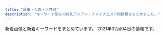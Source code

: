 ```yaml
---
title: "蒲田・大森・大井町"
description: "キーワード別にの巨乳アジアン・チャイナエステ嬢情報をまとめました。"
---
```


新着画像と新着キーワードをまとめています。
2021年02月04日の情報です。

<DmmAffiliateIns />
<KeywordTable
  shops={
    [
    {
        "img_links": [
            "http://rainbowest.info/images/rec.png",
            "http://rainbowest.info/images/ttl_price.png",
            "http://rainbowest.info/images/header_bg.png",
            "http://rainbowest.info/up/uploads/20201030211630ri2.jpg",
            "http://rainbowest.info/up/uploads/20181126232839r.jpg",
            "http://rainbowest.info/images/price.jpg",
            "http://rainbowest.info/images/s2.jpg",
            "http://rainbowest.info/images/t2.png",
            "http://rainbowest.info/images/k.png",
            "http://rainbowest.info/up/uploads/20201030211457ri1.jpg",
            "http://rainbowest.info/up/uploads/20181126233152s.jpg",
            "http://rainbowest.info/images/ttl_staff.png",
            "http://rainbowest.info/images/ttl_qj.png",
            "http://rainbowest.info/images/t1.png",
            "http://rainbowest.info/up/uploads/20200920192127a.jpg",
            "http://rainbowest.info/up/uploads/20181126233125aya.jpg"
        ],
        "url": "http://rainbowest.info/",
        "keywords": {},
        "name": "\u30de\u30ea\u30e2",
        "station": "JR\u84b2\u7530\u99c5\u6771\u53e3"
    },
    {
        "url": "http://www.es-kizuna.com/",
        "keywords": {
            "88": 6,
            "85": 38,
            "84": 4,
            "E": 12,
            "87": 10,
            "\u30bb\u30af\u30b7\u30fc": 1,
            "D": 46,
            "86": 16,
            "C": 16
        },
        "name": "\u4fe1\u8afe",
        "station": "JR\u84b2\u7530\u99c5\u6771\u53e3",
        "img_links": [
            "http://www.es-kizuna.com/images/upload/thumb/51167bb9818d647a.jpg",
            "http://www.es-kizuna.com/images/upload/d9992ab71594c264.jpg",
            "http://www.es-kizuna.com/s/images/icon_top.png",
            "http://www.es-kizuna.com/images/upload/0c3e441832e219b9.jpg",
            "http://www.es-kizuna.com/images/upload/816b7be31924a7a4.jpg",
            "http://www.es-kizuna.com/images/upload/thumb/325450f713ec1345.jpg",
            "http://www.es-kizuna.com/images/upload/thumb/74cd025a30d9e087.jpg",
            "http://www.es-kizuna.com/images/index_08.jpg",
            "http://www.es-kizuna.com/images/upload/a276f4fa83885320.jpg",
            "http://www.es-kizuna.com/images/upload/0e136c01c9b7ee9f.jpg",
            "http://www.es-kizuna.com/images/upload/thumb/d9992ab71594c264.jpg",
            "http://www.es-kizuna.com/girl/02.jpg",
            "http://www.es-kizuna.com/images/upload/5d70ee2b832fe6be.jpg",
            "http://www.es-kizuna.com/s/images/icon_topics.png",
            "http://www.es-kizuna.com/images/upload/e3d8e9cc1955e028.jpg",
            "http://www.es-kizuna.com/s/images/r03.jpg",
            "http://www.es-kizuna.com/images/upload/thumb/4bb15c40db5d3b9b.jpg",
            "http://www.es-kizuna.com/images/index_13.jpg",
            "http://www.es-kizuna.com/images/upload/eb01fa6066ea365b.jpg",
            "http://www.es-kizuna.com/images/index_03.jpg",
            "http://www.es-kizuna.com/images/upload/thumb/5d70ee2b832fe6be.jpg",
            "http://www.es-kizuna.com/images/upload/3f05da7e8b1e2a64.jpg",
            "http://www.es-kizuna.com/images/upload/6453e2e9c3a4d010.jpg",
            "http://www.es-kizuna.com/images/upload/512a839e9f628217.jpg",
            "http://www.es-kizuna.com/s/images/icon_info.png",
            "http://www.es-kizuna.com/images/index_04.jpg",
            "http://www.es-kizuna.com/images/upload/457777bab605fd6c.jpg",
            "http://www.es-kizuna.com/images/upload/8362069090b0f4f4.jpg",
            "http://www.es-kizuna.com/images/upload/70b3f2c5fd5ba3c2.jpg",
            "http://www.es-kizuna.com/images/upload/thumb/005440d58cf3c3e3.jpg",
            "http://www.es-kizuna.com/images/upload/thumb/0c3e441832e219b9.jpg",
            "http://www.es-kizuna.com/images/sys.jpg",
            "http://www.es-kizuna.com/images/index_07.jpg",
            "http://www.es-kizuna.com/images/upload/c960f33dbf650433.jpg",
            "http://www.es-kizuna.com/images/upload/thumb/fc1e816a0e9f3d61.jpg",
            "http://www.es-kizuna.com/images/upload/thumb/5f28f084cf9311ec.jpg",
            "http://www.es-kizuna.com/images/upload/thumb/176c5dafbf5a471f.jpg",
            "http://www.es-kizuna.com/images/upload/a3fc0798b98de17a.jpg",
            "http://www.es-kizuna.com/images/upload/90479f4e0f80f012.jpg",
            "http://www.es-kizuna.com/images/index_05.jpg",
            "http://www.es-kizuna.com/images/upload/thumb/057f6eb7b663a5b2.jpg",
            "http://www.es-kizuna.com/images/upload/51fd5ad614fd9171.jpg",
            "http://www.es-kizuna.com/images/index_02.jpg",
            "http://www.es-kizuna.com/images/upload/231cb96ee14483b0.jpg",
            "http://www.es-kizuna.com/images/upload/thumb/048b127f7fe7756c.jpg",
            "http://www.es-kizuna.com/images/upload/176c5dafbf5a471f.jpg",
            "http://www.es-kizuna.com/images/upload/thumb/13be44c647bb867f.jpg",
            "http://www.es-kizuna.com/images/upload/thumb/35306ad0d9e9ff00.jpg",
            "http://www.es-kizuna.com/images/upload/thumb/03e6c9860ab53664.jpg",
            "http://www.es-kizuna.com/images/upload/af4e2bbad7299fcd.jpg",
            "http://www.es-kizuna.com/images/upload/thumb/231cb96ee14483b0.jpg",
            "http://www.es-kizuna.com/images/acc_10.jpg",
            "http://www.es-kizuna.com/images/upload/f3811fab31aee51b.jpg",
            "http://www.es-kizuna.com/images/upload/thumb/f3811fab31aee51b.jpg",
            "http://www.es-kizuna.com/images/upload/thumb/6453e2e9c3a4d010.jpg",
            "http://www.es-kizuna.com/images/upload/thumb/a276f4fa83885320.jpg",
            "http://www.es-kizuna.com/images/upload/74cd025a30d9e087.jpg",
            "http://www.es-kizuna.com/images/upload/thumb/d01213120ad6a334.jpg",
            "http://www.es-kizuna.com/images/upload/thumb/cdfe0ac3b37d9e89.jpg",
            "http://www.es-kizuna.com/images/index_06.jpg",
            "http://www.es-kizuna.com/images/upload/thumb/d60152fbb8818830.jpg",
            "http://www.es-kizuna.com/images/info_10.jpg",
            "http://www.es-kizuna.com/s/images/r02.jpg",
            "http://www.es-kizuna.com/images/upload/thumb/90479f4e0f80f012.jpg",
            "http://www.es-kizuna.com/images/upload/e7512ab59589d7df.jpg",
            "http://www.es-kizuna.com/images/link_10.jpg",
            "http://www.es-kizuna.com/images/sys_10.jpg",
            "http://www.es-kizuna.com/s/images/icon_tel.png",
            "http://www.es-kizuna.com/images/upload/thumb/e3d8e9cc1955e028.jpg",
            "http://www.es-kizuna.com/s/girl/01.jpg",
            "http://www.es-kizuna.com/images/upload/thumb/2c3b2096bf7b4e42.jpg",
            "http://www.es-kizuna.com/images/index_11.jpg",
            "http://www.es-kizuna.com/s/images/r01.jpg",
            "http://www.es-kizuna.com/images/upload/thumb/c960f33dbf650433.jpg",
            "http://www.es-kizuna.com/images/upload/thumb/cb8510a706fab39a.jpg",
            "http://www.es-kizuna.com/images/upload/thumb/51fd5ad614fd9171.jpg",
            "http://www.es-kizuna.com/images/upload/thumb/af4e2bbad7299fcd.jpg",
            "http://www.es-kizuna.com/s/images/r05.jpg",
            "http://www.es-kizuna.com/images/upload/thumb/e7512ab59589d7df.jpg",
            "http://www.es-kizuna.com/images/upload/thumb/7838ea888884524b.jpg",
            "http://www.es-kizuna.com/images/upload/thumb/457777bab605fd6c.jpg",
            "http://www.es-kizuna.com/images/upload/thumb/a3fc0798b98de17a.jpg",
            "http://www.es-kizuna.com/images/acc_11.jpg",
            "http://www.es-kizuna.com/images/upload/thumb/512a839e9f628217.jpg",
            "http://www.es-kizuna.com/images/upload/cdfe0ac3b37d9e89.jpg",
            "http://www.es-kizuna.com/images/rec_10.jpg",
            "http://www.es-kizuna.com/s/images/icon_covergirl.png",
            "http://www.es-kizuna.com/images/upload/thumb/4e06a72d8daae521.jpg",
            "http://www.es-kizuna.com/images/rec.jpg",
            "http://www.es-kizuna.com/images/upload/thumb/70b3f2c5fd5ba3c2.jpg",
            "http://www.es-kizuna.com/images/upload/thumb/8362069090b0f4f4.jpg",
            "http://www.es-kizuna.com/images/upload/057f6eb7b663a5b2.jpg",
            "http://www.es-kizuna.com/images/nei_13.jpg",
            "http://www.es-kizuna.com/s/images/icon_staff.png",
            "http://www.es-kizuna.com/images/upload/thumb/0e136c01c9b7ee9f.jpg",
            "http://www.es-kizuna.com/images/index_09.jpg",
            "http://www.es-kizuna.com/images/upload/thumb/eb01fa6066ea365b.jpg",
            "http://www.es-kizuna.com/images/upload/03e6c9860ab53664.jpg",
            "http://www.es-kizuna.com/images/02.jpg",
            "http://www.es-kizuna.com/images/staff_10.jpg",
            "http://www.es-kizuna.com/images/upload/thumb/20f11bb41bae978b.jpg",
            "http://www.es-kizuna.com/images/upload/thumb/906a0df423fbb2d3.jpg",
            "http://www.es-kizuna.com/images/upload/cb8510a706fab39a.jpg",
            "http://www.es-kizuna.com/images/upload/20f11bb41bae978b.jpg",
            "http://www.es-kizuna.com/images/upload/4bb15c40db5d3b9b.jpg",
            "http://www.es-kizuna.com/images/upload/d60152fbb8818830.jpg",
            "http://www.es-kizuna.com/images/upload/4e06a72d8daae521.jpg",
            "http://www.es-kizuna.com/images/upload/d01213120ad6a334.jpg",
            "http://www.es-kizuna.com/images/upload/7838ea888884524b.jpg",
            "http://www.es-kizuna.com/images/upload/thumb/816b7be31924a7a4.jpg",
            "http://www.es-kizuna.com/images/upload/thumb/3f05da7e8b1e2a64.jpg",
            "http://www.es-kizuna.com/images/upload/906a0df423fbb2d3.jpg",
            "http://www.es-kizuna.com/images/line.jpg",
            "http://www.es-kizuna.com/images/01.jpg"
        ]
    },
    {
        "url": "http://kazoeinayihoshitachi.tokyo/",
        "name": "\u6843\u9999",
        "station": "JR\u84b2\u7530\u99c5\u897f\u53e3",
        "img_links": [
            "http://kazoeinayihoshitachi.tokyo/uploads/201125/1-20112515364b16.jpg",
            "http://kazoeinayihoshitachi.tokyo/static/picture/room4.jpg",
            "http://kazoeinayihoshitachi.tokyo/static/picture/sp_tit_new.png",
            "http://kazoeinayihoshitachi.tokyo/static/picture/room1.jpg",
            "http://kazoeinayihoshitachi.tokyo/static/picture/room2.jpg",
            "http://kazoeinayihoshitachi.tokyo/uploads/201127/1-20112G0264E61.jpg",
            "http://kazoeinayihoshitachi.tokyo/static/picture/tit_staff02.png",
            "http://kazoeinayihoshitachi.tokyo/static/picture/room3.jpg",
            "http://kazoeinayihoshitachi.tokyo/images/1-1Z41911200GA.png",
            "http://kazoeinayihoshitachi.tokyo/uploads/201211/1-201211162214192.jpg",
            "http://kazoeinayihoshitachi.tokyo/static/picture/sp_tit_therapist.png",
            "http://kazoeinayihoshitachi.tokyo/uploads/201211/1-201211162201447.jpg",
            "http://kazoeinayihoshitachi.tokyo/static/picture/tit_therapist.png",
            "http://kazoeinayihoshitachi.tokyo/uploads/201211/1-20121116214A58.jpg",
            "http://kazoeinayihoshitachi.tokyo/static/picture/top.jpg",
            "http://kazoeinayihoshitachi.tokyo/static/picture/tit_staff01.png",
            "http://kazoeinayihoshitachi.tokyo/static/picture/sp_tit_staff02.png",
            "http://kazoeinayihoshitachi.tokyo/uploads/200610/1-20061010593D63.jpg",
            "http://kazoeinayihoshitachi.tokyo/uploads/201127/1-20112G02A5204.jpg",
            "http://kazoeinayihoshitachi.tokyo/static/picture/sp_tit_staff01.png",
            "http://kazoeinayihoshitachi.tokyo/static/picture/tit_new.png",
            "http://kazoeinayihoshitachi.tokyo/static/picture/maining.jpg",
            "http://kazoeinayihoshitachi.tokyo/uploads/201127/1-20112G02F6157.jpg",
            "http://kazoeinayihoshitachi.tokyo/static/picture/img_tel.png"
        ],
        "keywords": {
            "C": 8,
            "E": 4,
            "86": 8,
            "D": 4,
            "88": 4,
            "87": 4
        }
    },
    {
        "url": "http://iyashi-kaori.net/",
        "img_links": [
            "http://iyashi-kaori.net/uploads/iyashikaori/2012/03/l-1.jpg",
            "http://iyashi-kaori.net/uploads/iyashikaori/2019/11/staff-old.jpg",
            "http://iyashi-kaori.net/uploads/iyashikaori/2012/03/s-5.jpg",
            "http://iyashi-kaori.net/uploads/iyashikaori/2012/03/s-1.jpg",
            "http://iyashi-kaori.net/uploads/iyashikaori/2012/03/l-5.jpg",
            "http://iyashi-kaori.net/uploads/iyashikaori/2012/03/top.jpg",
            "http://iyashi-kaori.net/uploads/iyashikaori/2016/09/s__21340164111.jpg",
            "http://iyashi-kaori.net/uploads/iyashikaori/2012/03/l-2.jpg",
            "http://iyashi-kaori.net/uploads/iyashikaori/2019/02/000023.jpg",
            "http://iyashi-kaori.net/uploads/iyashikaori/2017/11/000013.jpg",
            "http://iyashi-kaori.net/uploads/iyashikaori/2018/10/yuka002.jpg",
            "http://iyashi-kaori.net/uploads/iyashikaori/2019/08/1.jpg",
            "http://iyashi-kaori.net/uploads/iyashikaori/images/bg.png",
            "http://iyashi-kaori.net/uploads/iyashikaori/2012/03/l-3.jpg",
            "http://iyashi-kaori.net/uploads/iyashikaori/2019/08/11.jpg",
            "http://iyashi-kaori.net/uploads/iyashikaori/2012/03/l-4.jpg",
            "http://iyashi-kaori.net/uploads/iyashikaori/2012/03/index_l2.jpg",
            "http://iyashi-kaori.net/uploads/iyashikaori/2021/02/1.jpg",
            "http://iyashi-kaori.net/uploads/iyashikaori/2012/03/s-3.jpg",
            "http://iyashi-kaori.net/uploads/iyashikaori/2012/03/s-4.jpg",
            "http://iyashi-kaori.net/uploads/iyashikaori/2012/03/end1.jpg",
            "http://iyashi-kaori.net/uploads/iyashikaori/2012/03/s-6.jpg",
            "http://iyashi-kaori.net/uploads/iyashikaori/2019/08/staff.jpg",
            "http://iyashi-kaori.net/uploads/iyashikaori/2012/03/s-2.jpg",
            "http://iyashi-kaori.net/uploads/iyashikaori/2019/10/ggg.jpg",
            "http://iyashi-kaori.net/uploads/iyashikaori/2015/07/s__636519102.jpg",
            "http://iyashi-kaori.net/uploads/iyashikaori/2012/03/l-6.jpg",
            "http://iyashi-kaori.net/uploads/iyashikaori/2017/11/000023.jpg"
        ],
        "keywords": {
            "D": 1,
            "C": 7
        },
        "name": "\u7652\u3057\u306e\u99a8",
        "station": "JR\u84b2\u7530\u99c5\u6771\u53e3"
    },
    {
        "keywords": {
            "F": 5,
            "96": 3,
            "84": 2,
            "83": 6,
            "82": 3,
            "98": 2,
            "D": 5,
            "90": 3,
            "\u80f8": 1,
            "\u30bb\u30af\u30b7\u30fc": 2,
            "H": 3,
            "88": 3,
            "C": 9,
            "85": 8
        },
        "station": "JR\u84b2\u7530\u99c5\u6771\u53e3",
        "url": "http://www.healing-ai.net/",
        "name": "\u30d2\u30fc\u30ea\u30f3\u30b0\u611b",
        "img_links": [
            "http://www.healing-ai.net/images/img_mainvisual_03.png",
            "http://eskk.healing-ai.net/uploads/2019/05/g4.jpg",
            "http://eskk.healing-ai.net/uploads/2020/01/g1.jpg",
            "http://eskk.healing-ai.net/uploads/2019/12/2-1.jpg",
            "http://eskk.healing-ai.net/uploads/2019/05/mika.jpg",
            "http://www.healing-ai.net/images/top2.png",
            "http://eskk.healing-ai.net/uploads/2019/05/g3.jpg",
            "http://www.healing-ai.net/images/img_mainvisual_01.png",
            "https://www.a-side.com/ad/koko/include/banner/koko_200x40.png",
            "http://eskk.healing-ai.net/uploads/2019/05/nana3.jpg",
            "http://eskk.healing-ai.net/uploads/2020/01/g2.jpg",
            "http://eskk.healing-ai.net/uploads/2020/12/g2.jpg",
            "http://eskk.healing-ai.net/uploads/g8-1.jpg",
            "http://eskk.healing-ai.net/uploads/2019/06/g0.jpg",
            "http://eskk.healing-ai.net/uploads/2019/05/ai1-1.jpg",
            "http://eskk.healing-ai.net/uploads/2019/07/2.jpg",
            "http://eskk.healing-ai.net/uploads/2020/01/g3.jpg",
            "http://eskk.healing-ai.net/uploads/2019/12/3.jpg",
            "http://eskk.healing-ai.net/uploads/2019/11/koko.jpg",
            "http://eskk.healing-ai.net/uploads/2019/05/ai3.jpg",
            "http://www.healing-ai.net/images/bnr_reserve_01.jpg",
            "http://eskk.healing-ai.net/uploads/2020/12/g1.jpg",
            "http://eskk.healing-ai.net/uploads/2019/05/ai2-1.jpg",
            "http://www.healing-ai.net/images/icon_new.png",
            "http://www.healing-ai.net/images/img_mainvisual_02.png",
            "http://eskk.healing-ai.net/uploads/2019/07/1.jpg",
            "http://eskk.healing-ai.net/uploads/2020/10/g1.jpg",
            "http://eskk.healing-ai.net/uploads/2019/12/1-1.jpg",
            "http://eskk.healing-ai.net/uploads/2019/05/nana2.jpg",
            "http://eskk.healing-ai.net/uploads/2019/07/3.jpg"
        ]
    },
    {
        "img_links": [
            "http://koinohana.work/_src/36226894/img_2891.jpg",
            "http://koinohana.work/_src/38032167/9768defd8834a0030b5a45ab7a03e1f.jpg",
            "http://koinohana.work/_src/36226825/_dsf3390.jpg",
            "http://koinohana.work/_src/36226814/2.png",
            "http://koinohana.work/_src/36226907/unnamed_20190718154717292.jpg",
            "http://koinohana.work/_src/36226820/1.png",
            "http://koinohana.work/_src/36226873/_dsf9382.jpg",
            "http://koinohana.work/_src/36246044/1-1zh4152j12m.jpg",
            "http://koinohana.work/_src/36226816/3.png",
            "http://koinohana.work/_src/36226885/sign.png",
            "http://koinohana.work/_src/36226857/img20170725223357156708.png",
            "http://koinohana.work/_src/38032166/9768defd8834a0030b5a45ab7a03e1f.jpg",
            "http://koinohana.work/_src/36226841/sign-1.jpg",
            "http://koinohana.work/_src/36226848/sign-1.jpg",
            "http://koinohana.work/_src/36226906/unnamed_20190718154717292.jpg",
            "http://koinohana.work/_src/36226881/img20170726235401893025.png",
            "http://koinohana.work/_src/36226812/top1.1.png",
            "http://koinohana.work/_src/36226809/_x1m6343.jpg",
            "http://koinohana.work/_src/36226822/5.png",
            "http://koinohana.work/_src/36226831/news.png",
            "http://koinohana.work/_src/36226893/img_3017.jpg",
            "http://koinohana.work/_src/36226828/img20170725121742291421.png",
            "http://koinohana.work/_src/36226808/img_2990.jpg",
            "http://koinohana.work/_src/36226875/_dsf9378.jpg",
            "http://koinohana.work/_src/36226869/img20170726235401893025.png",
            "http://koinohana.work/_src/36226864/img20170726111759249054.png",
            "http://koinohana.work/_src/36226810/cam_20191016232507186.jpg",
            "http://koinohana.work/_src/36226879/_dsf9385.jpg",
            "http://koinohana.work/_src/36246047/1-1zh91451294d.jpg",
            "http://koinohana.work/_src/36246119/sign.png",
            "http://koinohana.work/_src/36226826/_dsf3394.jpg",
            "http://koinohana.work/_src/36246043/1-1zh4152j12m.jpg",
            "http://koinohana.work/_src/36246048/1-1zh91451294d.jpg",
            "http://koinohana.work/_src/36226827/_dsf3386.jpg",
            "http://koinohana.work/_src/36226877/_dsf9383.jpg",
            "http://koinohana.work/_src/36226859/sign.png",
            "http://koinohana.work/_src/37023059/img20191113142809054841.png",
            "http://koinohana.work/_src/36226818/4.png",
            "http://koinohana.work/_src/36226912/cam_20191016232507186.jpg"
        ],
        "name": "\u30af\u30ed\u30fc\u30d0\u30fc",
        "station": "JR\u84b2\u7530\u99c5\u6771\u53e3",
        "url": "http://koinohana.work/",
        "keywords": {}
    },
    {
        "keywords": {},
        "station": "JR\u84b2\u7530\u99c5\u897f\u53e3",
        "name": "\u82b1\u6c34\u6728",
        "img_links": [
            "http://es-kamata.xyz/images/001.jpg",
            "http://es-kamata.xyz/images/top_03.jpg",
            "http://es-kamata.xyz/images/ac2.jpg",
            "http://es-kamata.xyz/images/rq03.jpg",
            "http://es-kamata.xyz/images/rq01.jpg",
            "http://es-kamata.xyz/images/qiu-1.jpg",
            "http://es-kamata.xyz/images/g4.jpg",
            "http://es-kamata.xyz/images/g8.jpg",
            "http://es-kamata.xyz/images/ac4.jpg",
            "http://es-kamata.xyz/images/tel.jpg",
            "http://es-kamata.xyz/images/g2.jpg",
            "http://es-kamata.xyz/images/ac3.jpg",
            "http://es-kamata.xyz/images/bottom.jpg",
            "http://es-kamata.xyz/images/nei_bt.jpg",
            "http://es-kamata.xyz/images/003.jpg",
            "http://es-kamata.xyz/images/tw.jpg",
            "http://es-kamata.xyz/images/g0.jpg",
            "http://es-kamata.xyz/images/004.jpg",
            "http://es-kamata.xyz/images/ac5.jpg",
            "http://es-kamata.xyz/images/ml.jpg",
            "http://es-kamata.xyz/images/g3.jpg",
            "http://es-kamata.xyz/images/002.jpg",
            "http://es-kamata.xyz/images/s1.jpg",
            "http://es-kamata.xyz/images/g5.jpg",
            "http://es-kamata.xyz/images/g1.jpg",
            "http://es-kamata.xyz/images/new_tit.jpg",
            "http://es-kamata.xyz/images/new_d.jpg",
            "http://es-kamata.xyz/images/ac1.jpg"
        ],
        "url": "http://es-kamata.xyz/"
    },
    {
        "name": "Refine\u30fb\u30ea\u30d5\u30a1\u30a4\u30f3",
        "keywords": {
            "C": 12
        },
        "station": "JR\u5927\u68ee\u99c5\u6771\u53e3",
        "img_links": [
            "http://es-refine.xyz/images/g2.jpg",
            "http://es-refine.xyz/images/end.png",
            "http://es-refine.xyz/images/r3.jpg",
            "http://es-refine.xyz/images/pickup_t.jpg",
            "http://es-refine.xyz/images/a6.jpg",
            "http://es-refine.xyz/images/3.jpg",
            "http://es-refine.xyz/images/r2.jpg",
            "http://es-refine.xyz/images/g02.jpg",
            "http://es-refine.xyz/images/tite-staff.jpg",
            "http://es-refine.xyz/images/a1.jpg",
            "http://es-refine.xyz/images/a3.jpg",
            "http://es-refine.xyz/images/g6.jpg",
            "http://es-refine.xyz/images/a5.jpg",
            "http://es-refine.xyz/images/g.jpg",
            "http://es-refine.xyz/images/a4.jpg",
            "http://es-refine.xyz/images/mobile.jpg",
            "http://es-refine.xyz/images/top.jpg",
            "http://es-refine.xyz/images/tite-link.jpg",
            "http://es-refine.xyz/images/a2.jpg",
            "http://es-refine.xyz/images/4.jpg",
            "http://es-refine.xyz/images/g7.jpg",
            "http://es-refine.xyz/images/g8.jpg"
        ],
        "url": "http://es-refine.xyz/"
    },
    {
        "name": "\u30b3\u30b9\u30e2\u30b9",
        "keywords": {
            "C": 13
        },
        "station": "JR\u5927\u68ee\u99c5\u897f\u53e3",
        "img_links": [
            "http://www.cosmos.relaxjp.info/images/call_sp.png",
            "http://www.cosmos.relaxjp.info/common/img/image2.jpg",
            "http://www.cosmos.relaxjp.info/common/img/shop/r1.jpg",
            "http://www.cosmos.relaxjp.info/files/004.jpg",
            "http://www.cosmos.relaxjp.info/common/img/shop/r4.jpg",
            "http://www.cosmos.relaxjp.info/common/img/shop/r3.jpg",
            "http://www.cosmos.relaxjp.info/files/003.jpg",
            "http://www.cosmos.relaxjp.info/files/001.jpg",
            "http://www.cosmos.relaxjp.info/files/002.jpg",
            "http://www.cosmos.relaxjp.info/files/005.jpg",
            "http://www.cosmos.relaxjp.info/common/img/image1.jpg",
            "http://www.cosmos.relaxjp.info/files/006.jpg",
            "http://www.cosmos.relaxjp.info/common/img/shop/r2.jpg",
            "http://www.cosmos.relaxjp.info/common/img/top_img001.png",
            "http://www.cosmos.relaxjp.info/common/img/image3.jpg"
        ],
        "url": "http://www.cosmos.relaxjp.info/"
    },
    {
        "station": "JR\u84b2\u7530\u99c5\u897f\u53e3",
        "name": "\u30cf\u30cb\u30fc\u30ba",
        "url": "http://www.honeys.relaxmens.com/",
        "keywords": {
            "C": 6,
            "86": 4,
            "D": 2,
            "87": 4
        },
        "img_links": [
            "http://www.honeys.relaxmens.com/files/001-02.jpg",
            "http://www.honeys.relaxmens.com/files/002-02.jpg",
            "http://www.honeys.relaxmens.com/images/foot01.jpg",
            "http://www.honeys.relaxmens.com/files/001.jpg",
            "http://www.honeys.relaxmens.com/files/003-02.jpg",
            "http://www.honeys.relaxmens.com/files/004-02.jpg",
            "http://www.honeys.relaxmens.com/files/001-03.jpg",
            "http://www.honeys.relaxmens.com/images/m-head01.jpg",
            "http://www.honeys.relaxmens.com/files/003.jpg",
            "http://www.honeys.relaxmens.com/files/004.jpg",
            "http://www.honeys.relaxmens.com/files/002.jpg",
            "http://www.honeys.relaxmens.com/files/004-03.jpg",
            "http://www.honeys.relaxmens.com/files/003-03.jpg",
            "http://www.honeys.relaxmens.com/images/m-top003.jpg",
            "http://www.honeys.relaxmens.com/files/002-03.jpg",
            "http://www.honeys.relaxmens.com/images/m-top004.jpg",
            "http://www.honeys.relaxmens.com/images/call.png"
        ]
    },
    {
        "name": "\u30d5\u30ea\u30fc\u30b8\u30a2",
        "url": "http://freesia-este.com/",
        "station": "JR\u84b2\u7530\u99c5\u6771\u53e3",
        "keywords": {
            "G": 2,
            "F": 1,
            "C": 1,
            "84": 1,
            "E": 3,
            "85": 6,
            "86": 1,
            "D": 1
        },
        "img_links": [
            "http://freesia-este.com/js/sliderLine/slide_prev.png",
            "http://freesia-este.com/staffPhoto/s20190811160854.jpg",
            "http://freesia-este.com/images/slider1/03.jpg",
            "http://freesia-este.com/staffPhoto/s20190811161355.jpg",
            "http://freesia-este.com/images/slider1/01.jpg",
            "http://freesia-este.com/uploadfiles/images/campaignFreesiaEsteCom4.jpg",
            "http://freesia-este.com/images/access/01.jpg",
            "http://freesia-este.com/staffPhoto/b20190811161355.jpg",
            "http://freesia-este.com/staffPhoto/b20190811161616.jpg",
            "http://freesia-este.com/images/access/06.jpg",
            "http://freesia-este.com/images/gallery1.png",
            "http://freesia-este.com/staffPhoto/s20190811160951.jpg",
            "http://freesia-este.com/staffPhoto/b20190811161143.jpg",
            "http://freesia-este.com/images/slider1/02.jpg",
            "http://freesia-este.com/staffPhoto/b20190811160854.jpg",
            "http://freesia-este.com/staffPhoto/b20190811160951.jpg",
            "http://freesia-este.com/staffPhoto/s20190811161143.jpg",
            "http://freesia-este.com/images/access/05.jpg",
            "http://freesia-este.com/staffPhoto/s20210112143531.jpg",
            "http://freesia-este.com/staffPhoto/s20190811161616.jpg",
            "http://freesia-este.com/staffPhoto/b20210112143731.jpg",
            "http://freesia-este.com/staffPhoto/s20210112143433.jpg",
            "http://freesia-este.com/images/access/03.jpg",
            "http://freesia-este.com/images/access/04.jpg",
            "http://freesia-este.com/staffPhoto/b20210112143433.jpg",
            "http://freesia-este.com/staffPhoto/s20210112143731.jpg",
            "http://freesia-este.com/js/sliderLine/slide_next.png",
            "http://freesia-este.com/images/returnBtn.png",
            "http://freesia-este.com/staffPhoto/b20210112143531.jpg",
            "http://freesia-este.com/images/access/02.jpg"
        ]
    },
    {
        "img_links": [
            "http://diana.jeez.jp/public/20181111-190307-983.jpeg",
            "http://diana.jeez.jp/public/20181111-190250-481.jpeg",
            "http://diana.jeez.jp/public/20191109-124210-239.jpeg",
            "http://diana.jeez.jp/public/20181111-190402-789.jpeg",
            "http://diana.jeez.jp/public/20181111-190416-494.jpeg",
            "http://diana.jeez.jp/ueditor/php/upload/image/20190424/1556109007155859.jpg",
            "http://diana.jeez.jp/public/20190726-190619-915.jpeg",
            "http://diana.jeez.jp/public/20190610-160901-701.jpeg",
            "http://diana.jeez.jp/images/girl-z1.jpg",
            "http://diana.jeez.jp/public/20201228-135708-954.jpeg",
            "http://diana.jeez.jp/public/20200929-095131-412.jpeg",
            "http://diana.jeez.jp/public/20210126-100227-311.jpeg",
            "http://diana.jeez.jp/public/20190610-162055-294.jpeg",
            "http://diana.jeez.jp/public/20190426-105139-740.jpg",
            "http://diana.jeez.jp/public/20180929-222629-193.jpeg",
            "http://diana.jeez.jp/public/20190710-152027-812.jpeg",
            "http://diana.jeez.jp/public/20191224-032315-269.jpeg",
            "http://diana.jeez.jp/public/20190728-125640-302.jpeg",
            "http://diana.jeez.jp/images/girl-z2.jpg",
            "http://diana.jeez.jp/public/20210201-122608-132.jpeg",
            "http://diana.jeez.jp/public/20190809-025651-969.jpeg",
            "http://diana.jeez.jp/public/20200211-132149-221.jpeg",
            "http://diana.jeez.jp/public/20190613-175853-722.jpeg"
        ],
        "url": "http://diana.jeez.jp/",
        "keywords": {
            "\u4e73": 3
        },
        "name": "\u30c0\u30a4\u30a2\u30ca\u30fbDIANA",
        "station": "JR\u84b2\u7530\u99c5\u897f\u53e3"
    },
    {
        "url": "http://k-rlx.info/",
        "img_links": [
            "http://k-rlx.info/images/index_20.jpg",
            "http://k-rlx.info/girls/01.jpg",
            "http://k-rlx.info/images/info.jpg",
            "http://k-rlx.info/images/index_09.jpg",
            "http://k-rlx.info/images/index_19.jpg",
            "http://k-rlx.info/images/index_26.jpg",
            "http://k-rlx.info/girls/03.jpg",
            "http://k-rlx.info/images/02.jpg",
            "http://k-rlx.info/images/index_21.jpg",
            "http://k-rlx.info/images/info_15.jpg",
            "http://k-rlx.info/images/index_01.jpg",
            "http://k-rlx.info/images/index_24.jpg",
            "http://k-rlx.info/images/rec.jpg",
            "http://k-rlx.info/girls/04.jpg",
            "http://k-rlx.info/images/rec_15.jpg",
            "http://k-rlx.info/images/staff_15.jpg",
            "http://k-rlx.info/images/index_05.jpg",
            "http://k-rlx.info/images/index_08.jpg",
            "http://k-rlx.info/images/index_07.jpg",
            "http://k-rlx.info/images/01.jpg",
            "http://k-rlx.info/images/index_30.jpg",
            "http://k-rlx.info/images/index_06.jpg",
            "http://k-rlx.info/images/03.jpg",
            "http://k-rlx.info/images/index_18.jpg",
            "http://k-rlx.info/images/index_02.jpg",
            "http://k-rlx.info/girls/08.jpg",
            "http://k-rlx.info/girls/05.jpg",
            "http://k-rlx.info/girls/02.jpg",
            "http://k-rlx.info/images/index_22.jpg",
            "http://k-rlx.info/images/index_10.jpg",
            "http://k-rlx.info/images/index_16.jpg",
            "http://k-rlx.info/images/index_04.jpg",
            "http://k-rlx.info/images/index_12.jpg",
            "http://k-rlx.info/images/sub_28.jpg",
            "http://k-rlx.info/images/index_28.jpg",
            "http://k-rlx.info/girls/00.jpg",
            "http://k-rlx.info/images/index_25.jpg",
            "http://k-rlx.info/images/index_17.jpg",
            "http://k-rlx.info/images/index_03.jpg",
            "http://k-rlx.info/images/index_13.jpg",
            "http://k-rlx.info/images/index_27.jpg",
            "http://k-rlx.info/images/index_29.jpg"
        ],
        "station": "JR\u5927\u68ee\u99c5\u6771\u53e3",
        "name": "\u771f\u5fc3",
        "keywords": {
            "C": 4,
            "90": 1,
            "86": 1,
            "D": 1,
            "88": 3
        }
    },
    {
        "name": "\u83ef\u30fb\u306f\u306a",
        "img_links": [
            "http://hana.ests.jp/photos/sites/38/2018/10/2018102212515098.jpg",
            "http://hana.ests.jp/images/room1.jpg",
            "http://hana.ests.jp/photos/sites/38/2018/10/2018102215070310.jpg",
            "http://hana.ests.jp/photos/sites/38/2018/05/2018052410461655.jpg",
            "http://hana.ests.jp/images/themes/blue/s_newface.png",
            "http://hana.ests.jp/images/themes/blue/s_pickup.png",
            "http://hana.ests.jp/images/room4.jpg",
            "http://hana.ests.jp/images/room2.jpg",
            "http://hana.ests.jp/images/themes/blue/no1.png",
            "http://hana.ests.jp/photos/sites/38/2020/12/2020120114093027.jpg",
            "http://hana.ests.jp/images/themes/blue/r3.jpg",
            "http://hana.ests.jp/photos/sites/38/2018/10/2018102215070374.jpg",
            "http://hana.ests.jp/photos/sites/38/2019/04/2019040810452923.jpg",
            "http://hana.ests.jp/photos/sites/38/2018/12/2018122818061554.jpg",
            "http://hana.ests.jp/images/themes/blue/s_zysx.png",
            "http://hana.ests.jp/images/themes/blue/s_staff.png",
            "http://hana.ests.jp/images/themes/blue/s_news.png",
            "http://hana.ests.jp/images/themes/blue/s_link.png",
            "http://hana.ests.jp/images/themes/blue/s_ranking.png",
            "http://hana.ests.jp/images/themes/blue/line.png",
            "http://hana.ests.jp/images/themes/blue/mobile.jpg",
            "http://hana.ests.jp/photos/sites/38/2019/11/2019111817153489.jpg",
            "http://hana.ests.jp/images/themes/blue/no2.png",
            "http://hana.ests.jp/images/room3.jpg"
        ],
        "keywords": {
            "C": 23,
            "D": 48,
            "85": 6,
            "84": 6,
            "87": 12,
            "83": 6,
            "86": 18
        },
        "url": "http://hana.ests.jp/",
        "station": "JR\u84b2\u7530\u99c5\u897f\u53e3"
    },
    {
        "name": "\u91d1\u697d-\u30ad\u30f3\u30e9\u30af-",
        "img_links": [
            "http://kinraku.este88.com/images/sp02.jpg",
            "http://kinraku.este88.com/img/header03.jpg",
            "http://kinraku.este88.com/gals/yuri1.jpg",
            "http://kinraku.este88.com/img/header00.jpg",
            "http://kinraku.este88.com/gals/yuyu1.jpg",
            "http://kinraku.este88.com/gals/risa1.jpg",
            "http://kinraku.este88.com/gals/momo1.jpg",
            "http://kinraku.este88.com/gals/rara1.jpg",
            "http://kinraku.este88.com/gals/kiki1.jpg",
            "http://kinraku.este88.com/img/header02.jpg",
            "http://kinraku.este88.com/img/header01.jpg"
        ],
        "station": "JR\u84b2\u7530\u99c5\u897f\u53e3",
        "keywords": {},
        "url": "http://kinraku.este88.com/"
    },
    {
        "keywords": {
            "87": 2,
            "D": 10,
            "85": 4,
            "91": 2,
            "E": 2,
            "80": 2,
            "86": 2
        },
        "station": "JR\u5927\u4e95\u753a\u99c5\u4e2d\u592e\u53e3",
        "name": "\u30b9\u30a4\u30ab",
        "img_links": [
            "http://suica.jpn.cm/photos/sites/3/2020/08/2020081913081756.jpg",
            "http://suica.jpn.cm/images/s_reruit.png",
            "http://suica.jpn.cm/images/s_staff.png",
            "http://suica.jpn.cm/photos/sites/3/2020/08/202008191308233.jpg",
            "http://suica.jpn.cm/images/2.jpg",
            "http://suica.jpn.cm/photos/sites/3/2020/12/2020120618581429.jpg",
            "http://suica.jpn.cm/photos/sites/3/2020/08/2020081512284950.jpg",
            "http://suica.jpn.cm/photos/sites/3/2020/11/2020111415464983.jpg",
            "http://suica.jpn.cm/photos/sites/3/2020/08/2020081512285962.jpg",
            "http://suica.jpn.cm/photos/sites/3/2020/08/2020081512300276.jpg",
            "http://suica.jpn.cm/images/info.jpg",
            "http://suica.jpn.cm/images/top1.jpg",
            "http://suica.jpn.cm/photos/sites/3/2020/08/202008151230107.jpg",
            "http://suica.jpn.cm/photos/sites/3/2020/12/202012061611111.jpg",
            "http://suica.jpn.cm/photos/sites/3/2020/11/2020111415465544.jpg",
            "http://suica.jpn.cm/images/top.jpg",
            "http://suica.jpn.cm/photos/sites/3/2020/08/2020082117403663.jpg",
            "https://www.a-side.com/ad/koko/include/banner/koko_468x60.png",
            "http://suica.jpn.cm/photos/sites/3/2020/08/2020081913081173.jpg",
            "http://suica.jpn.cm/photos/sites/3/2020/08/2020081512295237.jpg",
            "http://suica.jpn.cm/images/news.png",
            "http://suica.jpn.cm/photos/sites/3/2020/12/2020120616111237.jpg",
            "http://suica.jpn.cm/images/1.jpg",
            "http://suica.jpn.cm/photos/sites/3/2020/08/2020082117404189.jpg",
            "http://suica.jpn.cm/photos/sites/3/2020/08/2020081512284124.jpg"
        ],
        "url": "http://suica.jpn.cm/"
    },
    {
        "station": "\u7acb\u4f1a\u5ddd\u99c5",
        "img_links": [
            "http://wagaya.este88.com/images/acc1.jpg",
            "http://wagaya.este88.com/girl/erika1.jpg",
            "http://wagaya.este88.com/girl/nanami1.jpg",
            "http://wagaya.este88.com/images/main-sp.jpg",
            "http://wagaya.este88.com/images/footer-l.png",
            "http://wagaya.este88.com/images/staff_t.png",
            "http://wagaya.este88.com/images/acc2.jpg",
            "http://wagaya.este88.com/images/acc3.jpg",
            "http://wagaya.este88.com/images/esthe3.jpg",
            "http://wagaya.este88.com/images/footer-r.png",
            "http://wagaya.este88.com/images/main1.jpg",
            "http://wagaya.este88.com/images/staff.png",
            "http://wagaya.este88.com/images/esthe1.jpg",
            "http://wagaya.este88.com/girl/rei1.jpg",
            "http://wagaya.este88.com/images/acc4.jpg",
            "http://wagaya.este88.com/girl/yuri1.jpg",
            "http://wagaya.este88.com/images/info_t.png",
            "http://wagaya.este88.com/images/sys1.png",
            "http://wagaya.este88.com/images/home.png",
            "http://wagaya.este88.com/images/esthe2.jpg"
        ],
        "url": "http://wagaya.este88.com/",
        "keywords": {},
        "name": "\u308f\u304c\u3084"
    },
    {
        "name": "EVE",
        "station": "JR\u84b2\u7530\u99c5\u897f\u53e3",
        "keywords": {},
        "img_links": [
            "http://www.tokyo-0001.xyz/img/ttl-03.png",
            "http://www.tokyo-0001.xyz/img/girls04.jpg",
            "http://www.tokyo-0001.xyz/img/ttl-04.png",
            "http://www.tokyo-0001.xyz/img/girls06.jpg",
            "http://www.tokyo-0001.xyz/img/img2.jpg",
            "http://www.tokyo-0001.xyz/img/bnr01.jpg",
            "http://www.tokyo-0001.xyz/img/girls02.jpg",
            "http://www.tokyo-0001.xyz/img/bnr00.jpg",
            "http://www.tokyo-0001.xyz/img/girls03.jpg",
            "http://www.tokyo-0001.xyz/img/bnr02.jpg",
            "http://www.tokyo-0001.xyz/img/img-txt-01.png",
            "http://www.tokyo-0001.xyz/img/ttl-01.png",
            "http://www.tokyo-0001.xyz/img/girls05.jpg",
            "http://www.tokyo-0001.xyz/img/ttl-02.png",
            "http://www.tokyo-0001.xyz/img/girls01.jpg",
            "http://www.tokyo-0001.xyz/img/img3.jpg",
            "http://www.tokyo-0001.xyz/img/img1.jpg"
        ],
        "url": "http://www.tokyo-0001.xyz/"
    },
    {
        "img_links": [
            "http://kenkounoie.relax-fk.com/images/cast00.png",
            "http://kenkounoie.relax-fk.com/images/cast06.png",
            "http://kenkounoie.relax-fk.com/images/main-visual.png",
            "http://kenkounoie.relax-fk.com/images/sub-visual.png",
            "http://kenkounoie.relax-fk.com/images/cast04.png",
            "http://kenkounoie.relax-fk.com/images/cast07.png",
            "http://kenkounoie.relax-fk.com/images/kansen.png",
            "http://kenkounoie.relax-fk.com/images/cast05.png"
        ],
        "url": "http://kenkounoie.relax-fk.com/",
        "station": "\u9752\u7269\u6a2a\u4e01\u99c5",
        "keywords": {
            "90": 2,
            "D": 2,
            "C": 8,
            "86": 4,
            "85": 2,
            "88": 2
        },
        "name": "\u5065\u5eb7\u306e\u5bb6"
    },
    {
        "img_links": [
            "http://yume-yume.info/i/img/r2.jpg",
            "http://yume-yume.info/i/img/sta3.jpg",
            "http://yume-yume.info/img/s2.jpg",
            "http://yume-yume.info/i/img/r1.jpg",
            "http://yume-yume.info/img/st02.jpg",
            "http://yume-yume.info/img/st01.jpg",
            "http://yume-yume.info/img/botton.jpg",
            "http://yume-yume.info/img/st3.jpg",
            "http://yume-yume.info/i/img/sta17.jpg",
            "http://yume-yume.info/img/r9.jpg",
            "http://yume-yume.info/img/sta3.jpg",
            "http://yume-yume.info/img/s15.jpg",
            "http://yume-yume.info/i/img/r0.jpg",
            "http://yume-yume.info/img/st17.jpg",
            "http://yume-yume.info/img/st1.jpg",
            "http://yume-yume.info/img/s4.jpg",
            "http://yume-yume.info/i/img/nos.jpg",
            "http://yume-yume.info/img/s3.jpg",
            "http://yume-yume.info/img/st15.jpg",
            "http://yume-yume.info/i/img/sta2.jpg",
            "http://yume-yume.info/img/fla.jpg",
            "http://yume-yume.info/img/sta2.jpg",
            "http://yume-yume.info/i/img/sta15.jpg",
            "http://yume-yume.info/img/nos.jpg",
            "http://yume-yume.info/img/mo.png",
            "http://yume-yume.info/img/st2.jpg",
            "http://yume-yume.info/i/img/sta4.jpg",
            "http://yume-yume.info/img/sta1.jpg",
            "http://yume-yume.info/img/s17.jpg",
            "http://yume-yume.info/img/s1.jpg",
            "http://yume-yume.info/img/st4.jpg",
            "http://yume-yume.info/i/img/sta1.jpg",
            "http://a.jps.cm/yume/wp-content/uploads/sites/36/2020/12/2470AE4C-2A60-4C35-A4C8-043E2F5EF2BD.jpeg",
            "http://yume-yume.info/img/sta17.jpg",
            "http://yume-yume.info/img/sta15.jpg",
            "http://yume-yume.info/i/img/r4.jpg",
            "http://yume-yume.info/img/sta4.jpg"
        ],
        "name": "\u5922\u306e\u307e\u305f\u5922",
        "keywords": {
            "D": 3,
            "85": 3,
            "86": 4,
            "C": 19,
            "87": 1
        },
        "station": "JR\u84b2\u7530\u99c5\u897f\u53e3",
        "url": "http://yume-yume.info/"
    },
    {
        "name": "\u7f8e\u7409\u7409",
        "img_links": [
            "http://www.e-uluru.info/images/upload/ad830a43974bad03.jpg",
            "http://www.e-uluru.info/images/index_13.png",
            "http://www.e-uluru.info/images/upload/thumb/a42cde1d7d7ca5c0.jpg",
            "http://www.e-uluru.info/images/upload/f436fca81b34a90a.jpg",
            "http://www.e-uluru.info/images/upload/thumb/03b615dbd4a8d4e4.jpg",
            "http://www.e-uluru.info/images/upload/98ac232614327354.jpg",
            "http://www.e-uluru.info/images/upload/thumb/73a690610b4828e0.jpg",
            "http://www.e-uluru.info/images/upload/539dd2297c44dec2.jpg",
            "http://www.e-uluru.info/images/sys_08.png",
            "http://www.e-uluru.info/images/info01.png",
            "http://www.e-uluru.info/images/upload/90eec703fb0861db.jpg",
            "http://www.e-uluru.info/images/index_12.png",
            "http://www.e-uluru.info/images/pro.jpg",
            "http://www.e-uluru.info/girl/016.jpg",
            "http://www.e-uluru.info/images/upload/thumb/24e3367119cd81d4.jpg",
            "http://www.e-uluru.info/images/upload/thumb/f436fca81b34a90a.jpg",
            "http://www.e-uluru.info/images/upload/thumb/7a73ef7475560f16.jpg",
            "http://www.e-uluru.info/images/info_08.png",
            "http://www.e-uluru.info/images/upload/08e930d29f9d5b3e.jpg",
            "http://www.e-uluru.info/girl/024.jpg",
            "http://www.e-uluru.info/girl/07.jpg",
            "http://www.e-uluru.info/images/index_07.png",
            "http://www.e-uluru.info/images/index_03.png",
            "http://www.e-uluru.info/images/index_11.png",
            "http://www.e-uluru.info/i/girl/013.jpg",
            "http://www.e-uluru.info/girl/021.jpg",
            "http://www.e-uluru.info/girl/032.jpg",
            "http://www.e-uluru.info/images/upload/thumb/b71e9dc3cfa0f9b4.jpg",
            "http://www.e-uluru.info/images/upload/056ff3de81fe9024.jpg",
            "http://www.e-uluru.info/images/upload/thumb/1ddb0f728d864feb.jpg",
            "http://www.e-uluru.info/images/upload/thumb/2e83ce7f87e28c10.jpg",
            "http://www.e-uluru.info/images/index_01.png",
            "http://www.e-uluru.info/images/index_05.png",
            "http://www.e-uluru.info/s/images/icon_top.png",
            "http://www.e-uluru.info/images/upload/db7023b92ef16bbc.jpg",
            "http://www.e-uluru.info/girl/018.jpg",
            "http://www.e-uluru.info/images/rec_09.png",
            "http://www.e-uluru.info/images/upload/thumb/12cb1bdfa779a5e6.jpg",
            "http://www.e-uluru.info/images/upload/a86dfeb81b8ab370.jpg",
            "http://www.e-uluru.info/images/upload/71169c7f826021d0.jpg",
            "http://www.e-uluru.info/images/upload/a42cde1d7d7ca5c0.jpg",
            "http://www.e-uluru.info/images/upload/thumb/90eec703fb0861db.jpg",
            "http://www.e-uluru.info/images/upload/thumb/db7023b92ef16bbc.jpg",
            "http://www.e-uluru.info/images/upload/thumb/f642dd084fb225c9.jpg",
            "http://www.e-uluru.info/images/upload/73a690610b4828e0.jpg",
            "http://www.e-uluru.info/girl/031.jpg",
            "http://www.e-uluru.info/girl/030.jpg",
            "http://www.e-uluru.info/images/upload/2e83ce7f87e28c10.jpg",
            "http://www.e-uluru.info/girl/013.jpg",
            "http://www.e-uluru.info/girl/014.jpg",
            "http://www.e-uluru.info/girl/028.jpg",
            "http://www.e-uluru.info/images/upload/ebc831946fdc3143.jpg",
            "http://www.e-uluru.info/images/upload/thumb/ebc831946fdc3143.jpg",
            "http://www.e-uluru.info/images/upload/thumb/b5241af23f911574.jpg",
            "http://www.e-uluru.info/images/upload/d4a6c5a9e3801cc7.jpg",
            "http://www.e-uluru.info/s/girl/01.jpg",
            "http://www.e-uluru.info/images/upload/288f933e02c0cf58.jpg",
            "http://www.e-uluru.info/images/upload/thumb/9e6373c225b7bc51.jpg",
            "http://www.e-uluru.info/images/r01.jpg",
            "http://www.e-uluru.info/images/upload/e8b0d029c217c7cc.jpg",
            "http://www.e-uluru.info/images/upload/2951922eff997d84.jpg",
            "http://www.e-uluru.info/s/images/icon_tel.png",
            "http://www.e-uluru.info/images/upload/9e6373c225b7bc51.jpg",
            "http://www.e-uluru.info/s/images/icon_topics.png",
            "http://www.e-uluru.info/images/staff_08.png",
            "http://www.e-uluru.info/girl/033.jpg",
            "http://www.e-uluru.info/images/upload/a944203deb9da4de.jpg",
            "http://www.e-uluru.info/s/images/icon_staff.png",
            "http://www.e-uluru.info/girl/015.jpg",
            "http://www.e-uluru.info/girl/034.jpg",
            "http://www.e-uluru.info/s/images/r01.jpg",
            "http://www.e-uluru.info/images/index_04.png",
            "http://www.e-uluru.info/images/r02.jpg",
            "http://www.e-uluru.info/images/upload/thumb/539dd2297c44dec2.jpg",
            "http://www.e-uluru.info/images/upload/thumb/08e930d29f9d5b3e.jpg",
            "http://www.e-uluru.info/images/upload/thumb/d33358c73f674e0d.jpg",
            "http://www.e-uluru.info/images/upload/thumb/056ff3de81fe9024.jpg",
            "http://www.e-uluru.info/girl/012.jpg",
            "http://www.e-uluru.info/images/upload/30e7a9b6a2619196.jpg",
            "http://www.e-uluru.info/images/upload/thumb/d4a6c5a9e3801cc7.jpg",
            "http://www.e-uluru.info/girl/06.jpg",
            "http://www.e-uluru.info/images/upload/03b615dbd4a8d4e4.jpg",
            "http://www.e-uluru.info/images/upload/thumb/2951922eff997d84.jpg",
            "http://www.e-uluru.info/images/upload/c8b0d079c922b041.jpg",
            "http://www.e-uluru.info/images/upload/thumb/98ac232614327354.jpg",
            "http://www.e-uluru.info/images/upload/d33358c73f674e0d.jpg",
            "http://www.e-uluru.info/images/upload/thumb/8ee8987b2165d4fc.jpg",
            "http://www.e-uluru.info/images/r03.jpg",
            "http://www.e-uluru.info/images/rec_08.png",
            "http://www.e-uluru.info/images/upload/thumb/c8b0d079c922b041.jpg",
            "http://www.e-uluru.info/images/index_08.png",
            "http://www.e-uluru.info/images/upload/thumb/a944203deb9da4de.jpg",
            "http://www.e-uluru.info/images/r05.jpg",
            "http://www.e-uluru.info/s/images/icon_info.png",
            "http://www.e-uluru.info/girl/020.jpg",
            "http://www.e-uluru.info/images/upload/thumb/c7886d02d33ae09c.jpg",
            "http://www.e-uluru.info/images/upload/24e3367119cd81d4.jpg",
            "http://www.e-uluru.info/images/upload/1ddb0f728d864feb.jpg",
            "http://www.e-uluru.info/images/upload/thumb/288f933e02c0cf58.jpg",
            "http://www.e-uluru.info/images/index_02.png",
            "http://www.e-uluru.info/girl/01.jpg",
            "http://www.e-uluru.info/s/images/icon_covergirl.png",
            "http://www.e-uluru.info/images/upload/b71e9dc3cfa0f9b4.jpg",
            "http://www.e-uluru.info/images/upload/thumb/ad830a43974bad03.jpg",
            "http://www.e-uluru.info/images/upload/b5241af23f911574.jpg",
            "http://www.e-uluru.info/s/images/r02.jpg",
            "http://www.e-uluru.info/s/images/r05.jpg",
            "http://www.e-uluru.info/girl/019.jpg",
            "http://www.e-uluru.info/images/index_06.png",
            "http://www.e-uluru.info/images/upload/thumb/e8b0d029c217c7cc.jpg",
            "http://www.e-uluru.info/images/upload/8ee8987b2165d4fc.jpg",
            "http://www.e-uluru.info/images/upload/c7886d02d33ae09c.jpg",
            "http://www.e-uluru.info/images/upload/thumb/71169c7f826021d0.jpg",
            "http://www.e-uluru.info/images/upload/thumb/a86dfeb81b8ab370.jpg",
            "http://www.e-uluru.info/images/upload/thumb/30e7a9b6a2619196.jpg",
            "http://www.e-uluru.info/images/upload/7a73ef7475560f16.jpg",
            "http://www.e-uluru.info/images/upload/12cb1bdfa779a5e6.jpg",
            "http://www.e-uluru.info/s/images/r03.jpg",
            "http://www.e-uluru.info/images/upload/f642dd084fb225c9.jpg"
        ],
        "url": "http://www.e-uluru.info/",
        "keywords": {
            "87": 8,
            "D": 29,
            "83": 2,
            "88": 2,
            "85": 28,
            "86": 16,
            "C": 19,
            "E": 9
        },
        "station": "JR\u84b2\u7530\u99c5\u6771\u53e3"
    },
    {
        "name": "\u604b\u306e\u82b1",
        "url": "http://iyashimori.info/",
        "station": "\u84b2\u7530\u99c5\u897f\u53e3",
        "img_links": [
            "http://iyashimori.info/img/50price.jpg",
            "http://iyashimori.info/img/totop.png",
            "http://iyashimori.info/img/qj.png",
            "http://iyashimori.info/up/uploads/20201019190220h.jpg",
            "http://iyashimori.info/img/50staff.jpg",
            "http://iyashimori.info/img/50qj.jpg",
            "http://iyashimori.info/img/tel.png",
            "http://iyashimori.info/up/uploads/20200725171457y.jpg",
            "http://iyashimori.info/up/uploads/20201108165921mari.jpg",
            "http://iyashimori.info/up/uploads/20201227225056mo.jpg",
            "http://iyashimori.info/up/uploads/20200730210025e.jpg",
            "http://iyashimori.info/up/uploads/20201127115125t.jpg",
            "http://iyashimori.info/img/topimg1.jpg",
            "http://iyashimori.info/up/uploads/20201219182745say.jpg",
            "http://iyashimori.info/img/topimg3.jpg",
            "http://iyashimori.info/img/topimg.jpg",
            "http://iyashimori.info/up/uploads/20201021001554k.jpg",
            "http://iyashimori.info/img/caution.png",
            "http://iyashimori.info/up/uploads/2020062222115088.jpg",
            "http://iyashimori.info/img/telephone.png",
            "http://iyashimori.info/img/price.jpg",
            "http://iyashimori.info/up/uploads/20210204121304rin.jpg",
            "http://iyashimori.info/up/uploads/202010142346103.jpg",
            "http://iyashimori.info/img/topimg2.jpg"
        ],
        "keywords": {
            "\u80f8": 2,
            "F": 6,
            "E": 2
        }
    },
    {
        "station": "JR\u5927\u68ee\u99c5\u6771\u53e3",
        "url": "http://ikoi.xyz.mn/",
        "name": "\u61a9",
        "img_links": [
            "http://ikoi.xyz.mn/photos/sites/31/2020/06/202006240435526.jpg",
            "http://ikoi.xyz.mn/photos/sites/31/2020/06/2020062404361249.jpg",
            "http://ikoi.xyz.mn/photos/sites/31/2020/08/2020083102124254.jpg",
            "http://ikoi.xyz.mn/imge/staff-t.png",
            "http://ikoi.xyz.mn/photos/sites/31/2020/06/2020062404360424.jpg",
            "http://ikoi.xyz.mn/imge/sys.jpg",
            "http://ikoi.xyz.mn/imge/r-3.jpg",
            "http://ikoi.xyz.mn/photos/sites/31/2020/06/2020062404355017.jpg",
            "http://ikoi.xyz.mn/images/s02.jpg",
            "http://ikoi.xyz.mn/imge/r-5.jpg",
            "http://ikoi.xyz.mn/imge/r-7.jpg",
            "http://ikoi.xyz.mn/imge/imge.jpg",
            "http://ikoi.xyz.mn/photos/sites/31/2020/06/2020062404360614.jpg",
            "http://ikoi.xyz.mn/photos/sites/31/2020/06/2020062404354989.jpg",
            "http://ikoi.xyz.mn/photos/sites/31/2020/06/2020062404360081.jpg",
            "http://ikoi.xyz.mn/imge/r-2.jpg",
            "http://ikoi.xyz.mn/photos/sites/31/2020/11/2020111504481240.jpg",
            "http://ikoi.xyz.mn/photos/sites/31/2020/06/2020062404355440.jpg",
            "http://ikoi.xyz.mn/imge/r-1.jpg",
            "http://ikoi.xyz.mn/photos/sites/31/2020/06/2020062404355628.jpg",
            "http://ikoi.xyz.mn/imge/r-9.jpg",
            "http://ikoi.xyz.mn/photos/sites/31/2020/11/2020111504481225.jpg",
            "http://ikoi.xyz.mn/photos/sites/31/2020/06/2020062404360241.jpg",
            "http://ikoi.xyz.mn/imge/r-6.jpg",
            "http://ikoi.xyz.mn/photos/sites/31/2020/09/202009080648338.jpg",
            "http://ikoi.xyz.mn/imge/staff0.jpg",
            "http://ikoi.xyz.mn/photos/sites/31/2020/06/2020062404361070.jpg",
            "http://ikoi.xyz.mn/photos/sites/31/2020/06/2020062404355852.jpg",
            "http://ikoi.xyz.mn/imge/r-10.jpg",
            "http://ikoi.xyz.mn/imge/r-8.jpg",
            "http://ikoi.xyz.mn/imge/s_staff.jpg",
            "http://ikoi.xyz.mn/images/s04.jpg",
            "http://ikoi.xyz.mn/imge/r-4.jpg"
        ],
        "keywords": {
            "E": 3,
            "90": 1,
            "F": 1,
            "89": 1,
            "C": 3,
            "87": 4,
            "D": 8,
            "88": 1,
            "84": 4,
            "86": 5
        }
    },
    {
        "url": "http://momi-este.com/",
        "name": "\u8776\u604b\u82b1",
        "station": "JR\u84b2\u7530\u99c5\u897f\u53e3",
        "img_links": [
            "http://momi-este.com/wp/wp-content/uploads/2017/03/11.jpg",
            "http://momi-este.com/wp/wp-content/uploads/2017/03/4.jpg",
            "http://momi-este.com/img/newface_subhead.png",
            "http://momi-este.com/wp/wp-content/uploads/2017/03/11-1.jpg",
            "http://momi-este.com/img/comming/1.jpg",
            "http://momi-este.com/wp/wp-content/uploads/2017/03/4-1.jpg",
            "http://momi-este.com/wp/wp-content/uploads/2017/03/3.jpg",
            "http://momi-este.com/wp/wp-content/uploads/2017/03/5-1.jpg",
            "http://momi-este.com/img/news_subhead.png",
            "http://momi-este.com/img/campaign_subhead.png",
            "http://momi-este.com/img/sched_subhead.png",
            "http://momi-este.com/wp/wp-content/uploads/2017/03/5.jpg",
            "http://momi-este.com/wp/wp-content/uploads/2017/03/3-1.jpg",
            "http://momi-este.com/img/pickup_subhead.png",
            "http://momi-este.com/wp/wp-content/uploads/2017/03/2.jpg",
            "http://momi-este.com/wp/wp-content/uploads/2017/03/2-1.jpg"
        ],
        "keywords": {
            "E": 8,
            "C": 8,
            "G": 8,
            "D": 8,
            "F": 8
        }
    },
    {
        "url": "http://www.sh-himenoyw.work/",
        "station": "JR\u5927\u68ee\u99c5\u897f\u53e3",
        "name": "\u5922\u306e\u90e8\u5c4b",
        "keywords": {
            "D": 4,
            "85": 4,
            "86": 3,
            "C": 3
        },
        "img_links": [
            "http://www.sh-himenoyw.work/templets/default/picture/stal.png",
            "http://www.sh-himenoyw.work/uploads/200811/1-200Q109541K44.jpg",
            "http://www.sh-himenoyw.work/uploads/200326/1-200326132423B1.jpg",
            "http://www.sh-himenoyw.work/uploads/201005/1-20100510405B41.jpg",
            "http://www.sh-himenoyw.work/templets/default/picture/tit4.jpg",
            "http://www.sh-himenoyw.work/templets/default/picture/tit2.jpg",
            "http://www.sh-himenoyw.work/templets/default/picture/top02.png",
            "http://www.sh-himenoyw.work/{dede:global.cfg_templets_skin/}/picture/cg02.jpg",
            "http://www.sh-himenoyw.work/templets/default/picture/top01.png",
            "http://www.sh-himenoyw.work/templets/default/picture/tit3.jpg",
            "http://www.sh-himenoyw.work/templets/default/picture/footer.png",
            "http://www.sh-himenoyw.work/templets/default/picture/top03.png",
            "http://www.sh-himenoyw.work/templets/default/picture/tit5.jpg",
            "http://www.sh-himenoyw.work/templets/default/picture/tit1.jpg",
            "http://www.sh-himenoyw.work/uploads/201113/1-20111310250Y93.jpg",
            "http://www.sh-himenoyw.work/uploads/210109/1-210109100Z1335.jpg",
            "http://www.sh-himenoyw.work/uploads/200909/1-200ZZ94352a6.jpg",
            "http://www.sh-himenoyw.work/templets/default/picture/sys1.jpg",
            "http://www.sh-himenoyw.work/{dede:global.cfg_templets_skin/}/picture/cg01.jpg",
            "http://www.sh-himenoyw.work/templets/default/picture/no.png",
            "http://www.sh-himenoyw.work/uploads/210112/1-210112095505403.jpg"
        ]
    },
    {
        "img_links": [
            "http://pro-akasuri.net/images/banners/eyecatch1.jpg",
            "http://pro-akasuri.net/images/banners/2.png",
            "http://pro-akasuri.net/images/banners/3.png",
            "https://ranking-deli.jp/assets/img/user/link/2020bnr04.jpg",
            "http://pro-akasuri.net/staff/staff10.jpg",
            "http://pro-akasuri.net/staff/staff7.jpg",
            "http://pro-akasuri.net/images/banners/eyecatch4.jpg",
            "http://pro-akasuri.net/pic/pic1.jpg",
            "http://pro-akasuri.net/images/banners/top1.jpg",
            "http://pro-akasuri.net/images/banners/pic3.jpg",
            "http://pro-akasuri.net/pic/pic2.jpg",
            "http://pro-akasuri.net/staff/staff9.jpg",
            "http://pro-akasuri.net/images/banners/bill.jpg",
            "http://pro-akasuri.net/images/banners/pic4.jpg",
            "http://pro-akasuri.net/images/banners/b-tel.png",
            "http://pro-akasuri.net/images/banners/b-3f.png",
            "http://pro-akasuri.net/images/banners/b-credit.png",
            "http://pro-akasuri.net/images/banners/pic2.jpg",
            "http://pro-akasuri.net/images/banners/top2.png",
            "http://pro-akasuri.net/images/banners/1.png",
            "http://pro-akasuri.net/images/banners/pic1.jpg",
            "http://pro-akasuri.net/staff/staff13.jpg",
            "http://pro-akasuri.net/pic/pic5.jpg",
            "http://pro-akasuri.net/pic/pic3.jpg",
            "http://pro-akasuri.net/pic/pic7.jpg",
            "http://pro-akasuri.net/staff/staff1.jpg",
            "http://pro-akasuri.net/staff/staff11.jpg",
            "http://pro-akasuri.net/staff/staff5.jpg",
            "http://pro-akasuri.net/images/banners/side-oil.png",
            "http://pro-akasuri.net/pic/pic6.jpg",
            "http://pro-akasuri.net/pic/pic4.jpg",
            "http://pro-akasuri.net/pic/pic8.jpg",
            "http://pro-akasuri.net/staff/staff6.jpg"
        ],
        "keywords": {},
        "station": "JR\u84b2\u7530\u99c5\u897f\u53e3",
        "name": "No1\u30fb\u30ca\u30f3\u30d0\u30fc\u30ef\u30f3",
        "url": "http://pro-akasuri.net/"
    },
    {
        "name": "\u30aa\u30ec\u306eHoney",
        "keywords": {},
        "station": "JR\u84b2\u7530\u99c5\u897f\u53e3",
        "url": "http://massage-esthe.pw/",
        "img_links": [
            "http://massage-esthe.pw/images/cg021.jpg",
            "http://massage-esthe.pw/images/cg04.jpg",
            "http://massage-esthe.pw/images/cg102.jpg",
            "http://massage-esthe.pw/images/cg101.jpg",
            "http://massage-esthe.pw/images/cg02.jpg",
            "http://massage-esthe.pw/images/sys01.jpg",
            "http://massage-esthe.pw/images/mainvisual_01.jpg",
            "http://massage-esthe.pw/images/cg08.jpg",
            "http://massage-esthe.pw/images/cg091.jpg",
            "http://massage-esthe.pw/images/con03.jpg",
            "http://massage-esthe.pw/images/con01.jpg",
            "http://massage-esthe.pw/images/sw_home.png",
            "http://massage-esthe.pw/images/mainvisual_02.jpg",
            "http://massage-esthe.pw/images/cg031.jpg",
            "http://massage-esthe.pw/images/req_03.jpg",
            "http://massage-esthe.pw/images/cg05.jpg",
            "http://massage-esthe.pw/images/cg10.jpg",
            "http://massage-esthe.pw/images/sys03.jpg",
            "http://massage-esthe.pw/images/sys02.jpg",
            "http://massage-esthe.pw/images/head_therapist.jpg",
            "http://massage-esthe.pw/images/cg09.jpg",
            "http://massage-esthe.pw/images/mainvisual_01_s.jpg",
            "http://massage-esthe.pw/images/cg07.jpg",
            "http://massage-esthe.pw/images/icon_new.png",
            "http://massage-esthe.pw/images/cg03.jpg",
            "http://massage-esthe.pw/images/mainvisual_02_s.jpg",
            "http://massage-esthe.pw/images/con02.jpg",
            "http://massage-esthe.pw/images/cg06.jpg",
            "http://massage-esthe.pw/images/cg01.jpg",
            "http://massage-esthe.pw/images/head_interior.jpg",
            "http://massage-esthe.pw/images/sw_tel.png",
            "http://massage-esthe.pw/images/trigger.jpg"
        ]
    },
    {
        "station": "JR\u84b2\u7530\u99c5\u6771\u53e3",
        "name": "\u6d77\u305d\u306e\u611b",
        "keywords": {
            "D": 7,
            "83": 1,
            "F": 2,
            "84": 2,
            "E": 1,
            "86": 4,
            "85": 3,
            "90": 3,
            "C": 19
        },
        "url": "http://www.sea-love-hsl.info/",
        "img_links": [
            "http://www.sea-love-hsl.info/uploads/sealove/images/n1.jpg",
            "http://www.sea-love-hsl.info/uploads/sealove/IMG_1492-300x400.jpg",
            "http://www.sea-love-hsl.info/uploads/sealove/545B5715-528D-4E72-9F31-7AFF1422771C-768x1024.jpeg",
            "http://www.sea-love-hsl.info/uploads/sealove/4C0568AE-93B2-47E4-808D-BA5ED67DA4B9-768x1024.jpeg",
            "http://www.sea-love-hsl.info/uploads/sealove/A8D1795E-CA06-4472-A635-D7A02AEF80C8-768x1024.jpeg",
            "http://www.sea-love-hsl.info/uploads/sealove/721016606079-300x400.jpg",
            "http://www.sea-love-hsl.info/uploads/sealove/D792F195-6C3F-4A81-9C18-BEB1DEC0489F.jpeg",
            "http://www.sea-love-hsl.info/uploads/sealove/A8D1795E-CA06-4472-A635-D7A02AEF80C8-300x400.jpeg",
            "http://www.sea-love-hsl.info/uploads/sealove/staff_1.jpg",
            "http://www.sea-love-hsl.info/uploads/sealove/link_1.jpg",
            "http://www.sea-love-hsl.info/uploads/sealove/images/n3.jpg",
            "http://www.sea-love-hsl.info/uploads/sealove/images/girl-z2.jpg",
            "http://www.sea-love-hsl.info/uploads/sealove/IMG_1060-768x1024.jpg",
            "http://www.sea-love-hsl.info/uploads/sealove/5AE848B7-49E7-4403-A738-2D85BF2E4059-768x1024.jpeg",
            "http://www.sea-love-hsl.info/uploads/sealove/images/mobile.jpg",
            "http://www.sea-love-hsl.info/uploads/sealove/images/movie.jpg",
            "http://www.sea-love-hsl.info/uploads/sealove/QQ\u56fe\u72472015102419044325-e1449569209313.jpg",
            "http://www.sea-love-hsl.info/uploads/sealove/5AE848B7-49E7-4403-A738-2D85BF2E4059-300x400.jpeg",
            "http://www.sea-love-hsl.info/uploads/sealove/top1.jpg",
            "http://www.sea-love-hsl.info/uploads/sealove/721016606079-768x1024.jpg",
            "http://www.sea-love-hsl.info/uploads/sealove/IMG_1492-768x1024.jpg",
            "http://www.sea-love-hsl.info/uploads/sealove/images/girl-z1.jpg",
            "http://www.sea-love-hsl.info/uploads/sealove/images/news1.jpg",
            "http://www.sea-love-hsl.info/uploads/sealove/720870627235-e1385965056315.jpg",
            "http://www.sea-love-hsl.info/uploads/sealove/QQ\u56fe\u72472015102419044325-300x400.jpg",
            "http://www.sea-love-hsl.info/uploads/sealove/images/end1.jpg"
        ]
    },
    {
        "station": "JR\u5927\u68ee\u99c5\u5317\u53e3",
        "name": "\u30d1\u30f3\u30c9\u30e9",
        "url": "http://pandora.esjp.xyz",
        "keywords": {},
        "img_links": [
            "http://pandora.esjp.xyz/girl/4.jpg",
            "http://pandora.esjp.xyz/images/room/r1.jpg",
            "http://pandora.esjp.xyz/images/mobile.png",
            "http://pandora.esjp.xyz/images/return.png",
            "http://pandora.esjp.xyz/girl/6.jpg",
            "http://pandora.esjp.xyz/images/tel.png",
            "http://pandora.esjp.xyz/images/room/r2.jpg",
            "http://pandora.esjp.xyz/images/pro_girl_line.png",
            "http://pandora.esjp.xyz/images/bar_staff.jpg",
            "http://pandora.esjp.xyz/girl/5.jpg",
            "http://pandora.esjp.xyz/girl/3.jpg"
        ]
    },
    {
        "img_links": [
            "http://with-you.iest.info/photos/sites/78/2021/01/2021011602332027.jpg",
            "http://with-you.iest.info/images/service4.jpg",
            "http://with-you.iest.info/images/s_pick.jpg",
            "http://with-you.iest.info/photos/sites/78/2019/08/2019082704375018.jpg",
            "http://with-you.iest.info/images/s_news.jpg",
            "http://with-you.iest.info/images/acc.jpg",
            "http://with-you.iest.info/images/nbj3.jpg",
            "http://with-you.iest.info/images/service2.jpg",
            "http://with-you.iest.info/images/tel.jpg",
            "http://with-you.iest.info/images/info.jpg",
            "http://with-you.iest.info/photos/sites/78/2020/04/2020041703530074.jpg",
            "http://with-you.iest.info/images/service3.jpg",
            "http://with-you.iest.info/images/top.png",
            "http://with-you.iest.info/photos/sites/78/2019/09/2019092708275393.jpg",
            "http://with-you.iest.info/images/service1.jpg",
            "http://with-you.iest.info/photos/sites/78/2019/08/2019083003291365.jpg",
            "http://with-you.iest.info/images/s_staff.png"
        ],
        "station": "JR\u5927\u4e95\u753a\u99c5",
        "name": "with you",
        "url": "http://with-you.iest.info/",
        "keywords": {
            "86": 6,
            "C": 6,
            "87": 12,
            "D": 12
        }
    },
    {
        "url": "http://tsuya.este.work/",
        "station": "JR\u84b2\u7530\u99c5\u897f\u53e3",
        "keywords": {
            "87": 12,
            "85": 4,
            "86": 4,
            "C": 10,
            "D": 20
        },
        "name": "\u8276 \uff5e\u3064\u3084\uff5e",
        "img_links": [
            "http://tsuya.este.work/mei.jpg",
            "http://tsuya.este.work/2020070203014158.jpg",
            "http://tsuya.este.work/top.jpg",
            "http://tsuya.este.work/s_staff.jpg",
            "http://tsuya.este.work/room4.jpg",
            "http://tsuya.este.work/s_news.jpg",
            "http://tsuya.este.work/room3.jpg",
            "http://tsuya.este.work/miho.jpg",
            "http://tsuya.este.work/s_shedule.jpg",
            "http://tsuya.este.work/1.jpg",
            "http://tsuya.este.work/room1.jpg",
            "http://tsuya.este.work/mobile.jpg",
            "http://tsuya.este.work/room2.jpg",
            "http://tsuya.este.work/202007020301278.jpg",
            "http://tsuya.este.work/2019072403203754.jpg"
        ]
    },
    {
        "url": "http://www.es-princess.com/",
        "name": "Princess",
        "img_links": [
            "http://www.es-princess.com/images/upload/thumb/440836ac204e3ae6.jpg",
            "http://www.es-princess.com/images/upload/thumb/d7645c329c045bbf.jpg",
            "http://www.es-princess.com/s/images/slider/1.jpg",
            "http://www.es-princess.com/images/upload/thumb/314d78dc282a338e.jpg",
            "http://www.es-princess.com/s/images/t8.jpg",
            "http://www.es-princess.com/images/upload/thumb/1a80890acbd23f61.jpg",
            "http://www.es-princess.com/images/upload/thumb/8daadfa86c3af0ee.jpg",
            "http://www.es-princess.com/images/upload/thumb/4caabf554de9febf.jpg",
            "http://www.es-princess.com/images/upload/thumb/5e0537ee102a37b1.jpg",
            "http://www.es-princess.com/s/images/pc.png",
            "http://www.es-princess.com/s/images/tel.png",
            "http://www.es-princess.com/s/images/t2.jpg",
            "http://www.es-princess.com/images/upload/thumb/af672e0eb7d28ee6.jpg",
            "http://www.es-princess.com/s/images/t5.jpg",
            "http://es-princess.com/images/index_07.jpg",
            "http://www.es-princess.com/s/images/t7.jpg",
            "http://www.es-princess.com/images/index_25.jpg",
            "http://www.es-princess.com/images/index_27.jpg",
            "http://www.es-princess.com/images/upload/thumb/199865d366667d99.jpg",
            "http://www.es-princess.com/images/rec_13.jpg",
            "http://www.es-princess.com/s/images/slider/next.png",
            "http://www.es-princess.com/images/index_23.jpg",
            "http://www.es-princess.com/images/index_29.jpg",
            "http://www.es-princess.com/s/uploads/02a.jpg",
            "http://www.es-princess.com/images/upload/thumb/99ff32906f064430.jpg",
            "http://www.es-princess.com/s/images/t6.jpg",
            "http://www.es-princess.com/images/upload/thumb/c191f88ab8347247.jpg",
            "http://www.es-princess.com/images/upload/thumb/c9fd1fe34ca64bc2.png",
            "http://www.es-princess.com/s/images/iphone.png",
            "http://www.es-princess.com/images/index_03.jpg",
            "http://www.es-princess.com/images/index_02.jpg",
            "http://www.es-princess.com/s/image/nav_topics.png",
            "http://www.es-princess.com/images/upload/thumb/667df216753c34cf.jpg",
            "http://www.es-princess.com/images/upload/thumb/05aaf6a4110be4ac.jpg",
            "http://www.es-princess.com/images/upload/thumb/a77e3ba56953c62a.jpg",
            "http://www.es-princess.com/images/upload/thumb/a73cd0efe4586362.jpg",
            "http://www.es-princess.com/images/upload/thumb/cc93f6d3b2f1a8dd.jpg",
            "http://www.es-princess.com/images/upload/thumb/28d10c17ec4ef55b.jpg",
            "http://www.es-princess.com/images/upload/thumb/b5e216c30766fe2c.jpg",
            "http://www.es-princess.com/images/upload/thumb/977b6b56e17935b8.jpg",
            "http://www.es-princess.com/s/images/okubokomachi.jpg",
            "http://www.es-princess.com/s/image/nav_manga.png",
            "http://www.es-princess.com/s/images/service_03.png",
            "http://www.es-princess.com/images/index_01.jpg",
            "http://www.es-princess.com/images/index_07.jpg",
            "http://www.es-princess.com/images/index_35.jpg",
            "http://www.es-princess.com/images/01.jpg",
            "http://www.es-princess.com/s/images/slider/3.jpg",
            "http://www.es-princess.com/images/rec.jpg",
            "http://www.es-princess.com/images/upload/thumb/fac24168ab90cc92.jpg",
            "http://www.es-princess.com/images/foot_34.jpg",
            "http://www.es-princess.com/images/index_05.jpg",
            "http://www.es-princess.com/images/index_28.jpg",
            "http://www.es-princess.com/images/upload/thumb/ba9e1b4477f15b72.jpg",
            "http://www.es-princess.com/images/index_06.jpg",
            "http://www.es-princess.com/s/images/t4.jpg",
            "http://www.es-princess.com/images/index_34.jpg",
            "http://www.es-princess.com/images/index_04.jpg",
            "http://www.es-princess.com/images/index_36.jpg",
            "http://es-princess.com/images/index_06.jpg",
            "http://www.es-princess.com/images/upload/thumb/4fbbf39dbb4b5671.jpeg",
            "http://www.es-princess.com/images/upload/thumb/34d0c1f12f3d1581.jpg",
            "http://www.es-princess.com/s/uploads/01.jpg",
            "http://www.es-princess.com/images/upload/thumb/0403172defd2aa75.jpg",
            "http://www.es-princess.com/images/upload/thumb/570cec0ed7dbb299.jpg",
            "http://www.es-princess.com/images/upload/thumb/380cd518ae78d99c.jpg",
            "http://www.es-princess.com/images/02.jpg",
            "http://www.es-princess.com/images/upload/thumb/140d1b4166940516.jpg",
            "http://www.es-princess.com/s/uploads/04.jpg",
            "http://www.es-princess.com/girl/01.jpg",
            "http://www.es-princess.com/images/staff_13.jpg",
            "http://www.es-princess.com/s/images/t3.jpg",
            "http://www.es-princess.com/images/index_19.jpg",
            "http://www.es-princess.com/images/upload/thumb/d0adbd6a55204cc6.jpg",
            "http://www.es-princess.com/s/image/nav_hotel.png",
            "http://www.es-princess.com/images/index_18.jpg",
            "http://www.es-princess.com/images/index_31.jpg",
            "http://www.es-princess.com/images/info_13.jpg",
            "http://www.es-princess.com/s/images/service_01.png",
            "http://www.es-princess.com/s/images/service_07.png",
            "http://www.es-princess.com/images/index_15.jpg",
            "http://www.es-princess.com/s/image/nav_cast.png",
            "http://www.es-princess.com/images/upload/thumb/123b8dc1f8010cd7.jpg",
            "http://www.es-princess.com/s/images/t1.jpg",
            "http://www.es-princess.com/images/index_13.jpg",
            "http://www.es-princess.com/s/images/slider/prev.png",
            "http://www.es-princess.com/s/images/top_2.jpg",
            "http://www.es-princess.com/images/03.jpg",
            "http://www.es-princess.com/images/info.jpg",
            "http://www.es-princess.com/images/upload/thumb/5a01d26b03ae3963.jpg",
            "http://www.es-princess.com/images/upload/thumb/b673f5c7b6c0c654.jpg",
            "http://www.es-princess.com/s/uploads/02.jpg",
            "http://www.es-princess.com/images/index_21.jpg",
            "http://www.es-princess.com/images/upload/thumb/33b8e868c76e480e.jpg",
            "http://www.es-princess.com/images/upload/thumb/966442429a421ade.jpg",
            "http://www.es-princess.com/images/upload/thumb/026f0a00a7ebcac9.jpg",
            "http://www.es-princess.com/images/index_24.jpg",
            "http://www.es-princess.com/images/upload/thumb/abb982c0ed8c784a.jpg",
            "http://www.es-princess.com/s/images/slider/2.jpg",
            "http://www.es-princess.com/images/upload/thumb/befa35bfd3fcc1cf.jpg",
            "http://www.es-princess.com/images/upload/thumb/7358bb17b522d506.jpg",
            "http://www.es-princess.com/s/image/nav_sys.png",
            "http://www.es-princess.com/s/image/nav_top.png",
            "http://www.es-princess.com/images/upload/thumb/9081c49e0239e8dc.jpg",
            "http://www.es-princess.com/images/index_17.jpg",
            "http://www.es-princess.com/images/upload/thumb/18e6044b88e2d742.jpg"
        ],
        "station": "JR\u84b2\u7530\u99c5\u897f\u53e3",
        "keywords": {
            "D": 14,
            "91": 4,
            "88": 5,
            "85": 4,
            "86": 1
        }
    },
    {
        "keywords": {},
        "station": "JR\u5927\u68ee\u99c5\u6771\u53e3",
        "url": "http://es-kosumosu.com/",
        "name": "\u30d0\u30a4\u30aa\u30ec\u30c3\u30c8",
        "img_links": [
            "http://es-kosumosu.com/images/room/photo05.jpg",
            "http://es-kosumosu.com/girl/4.jpg",
            "http://es-kosumosu.com/girl/1.jpg",
            "http://es-kosumosu.com/images/return.png",
            "http://es-kosumosu.com/images/staff_mitashi.jpg",
            "http://es-kosumosu.com/girl/2.jpg",
            "http://es-kosumosu.com/images/room/photo01.jpg",
            "http://es-kosumosu.com/images/info.jpg",
            "http://es-kosumosu.com/images/room/photo02.jpg",
            "http://es-kosumosu.com/images/system/sys01.jpg",
            "http://es-kosumosu.com/girl/3.jpg",
            "http://es-kosumosu.com/images/top_flash_01.jpg",
            "http://es-kosumosu.com/images/room/photo03.jpg",
            "http://es-kosumosu.com/images/room/photo04.jpg"
        ]
    },
    {
        "img_links": [
            "http://spa-omori.com/wp-content/uploads/2019/10/123456.jpg",
            "http://spa-omori.com/wp-content/uploads/2020/11/1604481568451.jpg",
            "http://spa-omori.com/wp-content/uploads/2020/12/1607832354643.jpg",
            "http://spa-omori.com/wp-content/themes/Aaron/picture/sign-1558966169154.png",
            "http://spa-omori.com/wp-content/themes/Aaron/picture/s_news-1558972223845.png",
            "http://spa-omori.com/wp-content/uploads/2019/10/c2.jpg",
            "http://spa-omori.com/wp-content/uploads/2019/10/d2.jpg",
            "http://spa-omori.com/wp-content/uploads/2020/03/1601219223755.jpg",
            "http://spa-omori.com/wp-content/uploads/2019/10/w1.png",
            "http://spa-omori.com/wp-content/uploads/2020/01/mmexport1611389971637.jpg",
            "http://spa-omori.com/wp-content/themes/Aaron/picture/sign-1558966169044.png",
            "http://spa-omori.com/wp-content/uploads/2019/10/123b.png",
            "http://spa-omori.com/wp-content/uploads/2019/12/mmexport1575894629655.jpg",
            "http://spa-omori.com/wp-content/themes/Aaron/picture/line-1558972223845.jpg",
            "http://spa-omori.com/wp-content/themes/Aaron/picture/sign-1558966169098.png",
            "http://spa-omori.com/wp-content/uploads/2019/10/b2.jpg",
            "http://spa-omori.com/wp-content/uploads/2020/06/Screenshot_20200609-151824.png",
            "http://spa-omori.com/wp-content/uploads/2019/10/mmexport1571245064770.jpg",
            "http://spa-omori.com/wp-content/themes/Aaron/picture/line1-1558966169073.png",
            "http://spa-omori.com/wp-content/uploads/2019/10/1_20190531100800502-155897222384-1.jpg",
            "http://spa-omori.com/wp-content/themes/Aaron/picture/sign-1558966169128.png",
            "http://spa-omori.com/wp-content/themes/Aaron/picture/sign-1558966169073.png",
            "http://spa-omori.com/wp-content/themes/Aaron/picture/zi_staff-1558966169073.png",
            "http://spa-omori.com/wp-content/uploads/2019/10/mmexport1571245049830.jpg",
            "http://spa-omori.com/wp-content/themes/Aaron/picture/sign-1558972223845.png",
            "http://spa-omori.com/wp-content/uploads/2019/10/Screenshot_20191110-183022.png",
            "http://spa-omori.com/wp-content/uploads/2019/12/Screenshot_20210102-211421.png",
            "http://spa-omori.com/wp-content/uploads/2019/10/1_20190531100800502-155896616907.jpg",
            "http://spa-omori.com/wp-content/uploads/2019/10/mmexport1571245061102.jpg"
        ],
        "station": "JR\u5927\u68ee\u99c5\u897f\u53e3",
        "name": "\u30b7\u30fc\u30af\u30ec\u30c3\u30c8\u30d5\u30a1\u30f3\u30bf\u30b8\u30fc",
        "keywords": {
            "\u30bb\u30af\u30b7\u30fc": 3
        },
        "url": "http://spa-omori.com/"
    },
    {
        "station": "JR\u5927\u4e95\u753a\u99c5\u4e2d\u592e\u897f\u53e3",
        "name": "Men\u2019sBali\uff5e\u30e1\u30f3\u30ba\u30d0\u30ea\uff5e",
        "img_links": [
            "http://mensbali.net/images/top_newface.jpg",
            "http://mensbali.net/images/top_desc.jpg",
            "http://mensbali.net/images/footer_bg.jpg",
            "http://mensbali.net/images/st/coco_3.jpg",
            "http://mensbali.net/images/st/erika_3.jpg",
            "https://menlog.net/link/menlog20040.jpg",
            "http://mensbali.net/images/st/yura.jpg",
            "http://mensbali.net/images/st/mana.jpg",
            "http://mensbali.net/images/st/saya_3.jpg",
            "http://mensbali.net/images/st/saya_2.jpg",
            "http://mensbali.net/images/st/coco_2.jpg",
            "http://mensbali.net/sp/image/head_slide2.jpg",
            "http://mensbali.net/images/link/mens-esthe1.png",
            "http://mensbali.net/images/heading_bottom_staff.jpg",
            "http://mensbali.net/images/st/moe1.jpg",
            "http://mensbali.net/sp/image/head.jpg",
            "http://mensbali.net/images/st/kana.jpg",
            "http://mensbali.net/images/st/erika_1.jpg",
            "http://mensbali.net/images/st/riri2.jpg",
            "http://mensbali.net/images/st/coco_1.jpg",
            "http://mensbali.net/images/st/moe2.jpg",
            "http://mensbali.net/images/heading_news.jpg",
            "http://mensbali.net/images/st/riri1.jpg",
            "http://mensbali.net/sp/image/head_slide3.jpg",
            "http://mensbali.net/images/st/ayu.jpg",
            "http://mensbali.net/images/st/moe3.jpg",
            "http://mensbali.net/images/side_interior.jpg",
            "http://mensbali.net/images/st/erika_2.jpg",
            "http://mensbali.net/images/side_mobile2.jpg",
            "http://mensbali.net/images/st/sena.jpg",
            "http://mensbali.net/images/st/mai2.jpg",
            "http://mensbali.net/images/top_newface4.jpg",
            "http://mensbali.net/images/heading_pickup.jpg",
            "http://mensbali.net/images/st/st3.jpg",
            "http://mensbali.net/images/st/saya_1.jpg",
            "http://mensbali.net/images/st/riri3.jpg",
            "http://mensbali.net/images/heading_new_staff.jpg",
            "http://mensbali.net/images/top_newface3.jpg",
            "http://mensbali.net/sp/image/head_slide.jpg",
            "http://mensbali.net/images/st/yuri.jpg"
        ],
        "url": "http://mensbali.net/",
        "keywords": {}
    },
    {
        "name": "\u3055\u3064\u304d",
        "url": "http://e-satsuki.net/",
        "keywords": {
            "C": 8
        },
        "station": "JR\u5927\u4e95\u753a\u99c5\u4e2d\u592e\u897f\u53e3",
        "img_links": [
            "http://e-satsuki.net/images/mobile-tit.jpg",
            "http://e-satsuki.net/images/manami1.jpg",
            "http://e-satsuki.net/images/new-tit.jpg",
            "http://e-satsuki.net/images/flash2.jpg",
            "http://e-satsuki.net/images/sa1.jpg",
            "http://e-satsuki.net/images/kiki1.jpg",
            "http://e-satsuki.net/images/jieshao-tit.jpg",
            "http://e-satsuki.net/images/pick-tit.jpg",
            "http://e-satsuki.net/images/coyuki2.jpg",
            "http://e-satsuki.net/images/update-tit.jpg",
            "http://e-satsuki.net/images/kiki2.jpg",
            "http://e-satsuki.net/images/manami2.jpg",
            "http://e-satsuki.net/images/eli.jpg",
            "http://e-satsuki.net/images/i-mobile.jpg",
            "http://e-satsuki.net/images/coyuki1.jpg",
            "http://e-satsuki.net/images/aya1.jpg",
            "http://e-satsuki.net/images/top.png",
            "http://e-satsuki.net/images/sa2.jpg",
            "http://e-satsuki.net/images/tit-staff.jpg",
            "http://e-satsuki.net/images/eli2.jpg",
            "http://e-satsuki.net/images/eri1.jpg",
            "http://e-satsuki.net/images/eri2.jpg",
            "http://e-satsuki.net/images/aya2.jpg",
            "http://e-satsuki.net/images/flash1.jpg",
            "http://e-satsuki.net/images/topp.jpg",
            "http://e-satsuki.net/images/ss2.jpg",
            "http://e-satsuki.net/images/ss1.jpg",
            "http://e-satsuki.net/images/flash3.jpg"
        ]
    },
    {
        "img_links": [
            "http://syarumu.net/up/uploads/2017101023014120170519212939eri1.jpg",
            "http://syarumu.net/up/uploads/20180404232337mariya.jpg",
            "http://syarumu.net/up/uploads/20190819221937moe.jpg",
            "http://syarumu.net/up/uploads/20171016204051mayumi.jpg",
            "http://syarumu.net/up/uploads/20190426134932sumire.jpg",
            "http://syarumu.net/up/uploads/20160812161741aiko.jpg",
            "http://syarumu.net/images/info.png",
            "http://syarumu.net/up/uploads/20170406223535mao.jpg",
            "http://syarumu.net/up/uploads/20190912225334hina2.jpg",
            "http://syarumu.net/images/qj.jpg",
            "http://syarumu.net/up/uploads/20170108170417kira4.jpg",
            "http://syarumu.net/up/uploads/20190301204316ayako.jpg",
            "http://syarumu.net/up/uploads/20170106012055kira3.jpg",
            "http://syarumu.net/up/uploads/20190522203024saori2.jpg",
            "http://syarumu.net/up/uploads/20161219214103hitomi1.jpg",
            "http://syarumu.net/up/uploads/20160811191905hitomi.jpg",
            "http://syarumu.net/up/uploads/20190516212007k2.jpg",
            "http://syarumu.net/up/uploads/20171016204051mayumi1.jpg",
            "http://syarumu.net/up/newsimg/20171016204113mayumi1.jpg",
            "http://syarumu.net/up/uploads/202006222228319.jpg",
            "http://syarumu.net/up/newsimg/20180519150354kanaa.jpg",
            "http://syarumu.net/up/uploads/20191028120109pre.jpg",
            "http://syarumu.net/images/price.jpg",
            "http://syarumu.net/up/uploads/20160812161809aiko5.jpg",
            "http://syarumu.net/up/uploads/20200728221353kana.jpg",
            "http://syarumu.net/up/uploads/2020062222282211.jpg",
            "http://syarumu.net/up/uploads/20190525003719risa1.jpg",
            "http://syarumu.net/up/uploads/20190903230049natumi2.jpg",
            "http://syarumu.net/up/uploads/20180802213555serina2.jpg",
            "http://syarumu.net/up/uploads/20190525003732risa.jpg",
            "http://syarumu.net/up/newsimg/20180519143336risa1.jpg",
            "http://syarumu.net/up/uploads/20190522203018saori1.jpg",
            "http://syarumu.net/up/uploads/20190912225327hina1.jpg",
            "http://syarumu.net/up/uploads/20191121214351yua.jpg",
            "http://syarumu.net/up/uploads/20180802213749ai.jpg",
            "http://syarumu.net/up/uploads/20171119193015nana3.jpg",
            "http://syarumu.net/up/uploads/20180802213619serina1.jpg",
            "http://syarumu.net/up/uploads/20190426134943sumire1.jpg",
            "http://syarumu.net/up/uploads/20171119193048nana4.jpg",
            "http://syarumu.net/up/uploads/20190912225320hina.jpg",
            "http://syarumu.net/up/uploads/20190516211959k1.jpg",
            "http://syarumu.net/up/uploads/20190813233629mirai2.jpg",
            "http://syarumu.net/up/uploads/20180802213607serina.jpg",
            "http://syarumu.net/up/newsimg/20170406223636mao.jpg",
            "http://syarumu.net/up/uploads/20190714114509image.jpeg",
            "http://syarumu.net/up/uploads/20190720013113erika.jpg",
            "http://syarumu.net/up/uploads/20171001173455haruka.jpg",
            "http://syarumu.net/up/uploads/20190903230049natumi.jpg",
            "http://syarumu.net/up/uploads/20181204215307yurika.jpg",
            "http://syarumu.net/up/newsimg/201707272103202.jpg",
            "http://syarumu.net/images/qr.jpg",
            "http://syarumu.net/images/tel.jpg",
            "http://syarumu.net/up/uploads/20160813224746kasumi.jpg",
            "http://syarumu.net/up/uploads/20200728221316kan.jpg",
            "http://syarumu.net/up/uploads/20201008205617r.jpg",
            "http://syarumu.net/up/uploads/20190301204324ayako1.jpg",
            "http://syarumu.net/up/uploads/20160812161757aiko4.jpg",
            "http://syarumu.net/up/uploads/20191121214442AXKE6657.jpg",
            "http://syarumu.net/up/uploads/20171016204051mayumi2.jpg"
        ],
        "keywords": {},
        "name": "\u30b7\u30e3\u30eb\u30e0",
        "url": "http://syarumu.net",
        "station": "JR\u84b2\u7530\u99c5\u6771\u53e3"
    },
    {
        "keywords": {
            "D": 16,
            "86": 8,
            "87": 8,
            "85": 24,
            "C": 24
        },
        "name": "\u30aa\u30a2\u30b7\u30b9",
        "img_links": [
            "http://www.oasis.maesjp.com/images/r02.jpg",
            "http://www.oasis.maesjp.com/images/slider-img002.jpg",
            "http://www.oasis.maesjp.com/files/004.jpg",
            "http://www.oasis.maesjp.com/images/rsubt5.png",
            "http://www.oasis.maesjp.com/files/005.jpg",
            "http://www.oasis.maesjp.com/images/m1.jpg",
            "http://www.oasis.maesjp.com/images/rsubt1.png",
            "http://www.oasis.maesjp.com/images/m4.jpg",
            "http://www.oasis.maesjp.com/images/rsubt4.png",
            "http://www.oasis.maesjp.com/images/tel2.png",
            "http://www.oasis.maesjp.com/images/r04.jpg",
            "http://www.oasis.maesjp.com/files/001-02.jpg",
            "http://www.oasis.maesjp.com/images/rsubt3.png",
            "http://www.oasis.maesjp.com/files/002.jpg",
            "http://www.oasis.maesjp.com/photo_news/upimg/196305fb21c850dc99_0.jpg",
            "http://www.oasis.maesjp.com/images/b-online.png",
            "http://www.oasis.maesjp.com/files/001.jpg",
            "http://www.oasis.maesjp.com/images/m2.jpg",
            "http://www.oasis.maesjp.com/images/slider-img001.jpg",
            "http://www.oasis.maesjp.com/files/004-02.jpg",
            "http://www.oasis.maesjp.com/images/m6.jpg",
            "http://www.oasis.maesjp.com/files/003-02.jpg",
            "http://www.oasis.maesjp.com/images/b-tel.png",
            "http://www.oasis.maesjp.com/files/002-02.jpg",
            "http://www.oasis.maesjp.com/images/r03.jpg",
            "http://www.oasis.maesjp.com/images/rsubt6.png",
            "http://www.oasis.maesjp.com/images/m3.jpg",
            "http://www.oasis.maesjp.com/files/003.jpg",
            "http://www.oasis.maesjp.com/files/005-02.jpg",
            "http://www.oasis.maesjp.com/images/rsubt7.png",
            "http://www.oasis.maesjp.com/images/r01.jpg",
            "http://www.oasis.maesjp.com/images/rsubt2.png",
            "http://www.oasis.maesjp.com/photo_news/upimg/112116017a8c0c8986_0.jpg"
        ],
        "station": "JR\u5927\u4e95\u753a\u99c5\u4e2d\u592e\u53e3",
        "url": "http://www.oasis.maesjp.com/"
    },
    {
        "url": "http://www.es-md.net/",
        "name": "\u30bd\u30a6\u30eb\u30aa\u30f3\u30cb",
        "img_links": [],
        "keywords": {},
        "station": "JR\u84b2\u7530\u99c5\u6771\u53e3"
    },
    {
        "url": "http://pinkgirl.iest.info/",
        "img_links": [
            "http://pinkgirl.iest.info/images/s_mobile.jpg",
            "http://pinkgirl.iest.info/photos/sites/31/2019/11/201911190733216.jpg",
            "http://pinkgirl.iest.info/photos/sites/31/2018/03/44.jpg",
            "http://pinkgirl.iest.info/photos/sites/31/2019/11/2019111907353391.jpg",
            "http://pinkgirl.iest.info/photos/sites/31/2019/07/2019073009404659.jpg",
            "http://pinkgirl.iest.info/images/top.png",
            "http://pinkgirl.iest.info/images/s_news.jpg",
            "http://pinkgirl.iest.info/photos/sites/31/2019/11/2019111907335896.jpg",
            "http://pinkgirl.iest.info/images/1.jpg",
            "http://pinkgirl.iest.info/images/6.jpg",
            "http://pinkgirl.iest.info/images/2.jpg",
            "http://pinkgirl.iest.info/photos/sites/31/2018/03/33.jpg",
            "http://pinkgirl.iest.info/images/5.jpg",
            "http://pinkgirl.iest.info/photos/sites/31/2019/11/2019111907332044.jpg",
            "http://pinkgirl.iest.info/images/s_face.jpg",
            "http://pinkgirl.iest.info/images/4.jpg",
            "http://pinkgirl.iest.info/images/s_link.png",
            "http://pinkgirl.iest.info/images/3.jpg",
            "http://pinkgirl.iest.info/images/s_staff.png"
        ],
        "keywords": {
            "D": 24,
            "86": 6,
            "90": 6,
            "E": 6,
            "85": 18
        },
        "name": "\u30d4\u30f3\u30afgirl",
        "station": "JR\u5927\u4e95\u753a\u99c5\u897f\u53e3"
    },
    {
        "url": "http://onlyone.jpn.vin/",
        "keywords": {
            "D": 7,
            "85": 2,
            "C": 1,
            "86": 6
        },
        "name": "Only One",
        "img_links": [
            "http://onlyone.jpn.vin/photos/sites/58/2020/09/2020092305431071.jpg",
            "http://onlyone.jpn.vin/photos/sites/58/2020/10/2020103004200463.jpg",
            "http://onlyone.jpn.vin/photos/sites/58/2020/10/202010300420109.jpg",
            "http://onlyone.jpn.vin/images/room3.jpg",
            "http://onlyone.jpn.vin/images/top.png",
            "http://onlyone.jpn.vin/images/room1.jpg",
            "http://onlyone.jpn.vin/images/end.png",
            "http://onlyone.jpn.vin/photos/sites/58/2020/12/2020121505432512.jpg",
            "http://onlyone.jpn.vin/images/room5.jpg",
            "http://onlyone.jpn.vin/photos/sites/58/2020/06/2020062506024979.jpg",
            "http://onlyone.jpn.vin/images/nei_bj1.png",
            "http://onlyone.jpn.vin/images/s_staff.png",
            "http://onlyone.jpn.vin/photos/sites/58/2020/06/202006250602509.jpg",
            "http://onlyone.jpn.vin/photos/sites/58/2020/10/2020100207070197.jpg",
            "http://onlyone.jpn.vin/images/mobile.jpg",
            "http://onlyone.jpn.vin/photos/sites/58/2020/06/202006250602504.jpg",
            "http://onlyone.jpn.vin/photos/sites/58/2020/06/2020062506024983.jpg",
            "http://onlyone.jpn.vin/images/news.png",
            "http://onlyone.jpn.vin/images/room2.jpg",
            "http://onlyone.jpn.vin/images/s_link.png"
        ],
        "station": "JR\u5927\u4e95\u753a\u99c5"
    },
    {
        "name": "No.1\u30e1\u30f3\u30ba\u30a8\u30b9\u30c6",
        "keywords": {},
        "station": "JR\u5927\u4e95\u753a\u99c5\u4e2d\u592e\u53e3",
        "img_links": [
            "http://no1-esthe.com/img/02.jpg",
            "http://no1-esthe.com/static/picture/page-top_off.png",
            "http://no1-esthe.com/price/kosu.png",
            "http://no1-esthe.com/img/03.jpg",
            "http://no1-esthe.com/static/picture/sub_back_pc.jpg",
            "http://no1-esthe.com/static/picture/sub_back_sp.jpg",
            "http://no1-esthe.com/img/01.jpg",
            "http://no1-esthe.com/img/04.jpg",
            "http://no1-esthe.com/static/picture/top_back_sp1.jpg",
            "http://no1-esthe.com/static/picture/15.jpg",
            "http://no1-esthe.com/static/picture/top_back_pc1.jpg"
        ],
        "url": "http://no1-esthe.com/"
    },
    {
        "img_links": [
            "http://lucky.geo.jp/2/uploadimg/1610000464.jpeg",
            "http://lucky.geo.jp/2/uploadimg/1565950572.jpg",
            "https://LUCKY.pwchp.com/images/vis_theptframe.png",
            "http://lucky.geo.jp/2/uploadimg/1589888939.jpg",
            "http://lucky.geo.jp/2/uploadimg/1593756884.jpg",
            "http://lucky.geo.jp/2/uploadimg/1593756798.jpg",
            "http://lucky.geo.jp/2/uploadimg/1597029716.jpg",
            "http://lucky.geo.jp/2/uploadimg/1596225793.jpg",
            "http://lucky.geo.jp/int1.png",
            "http://lucky.geo.jp/2/uploadimg/1565558725.jpg",
            "http://lucky.geo.jp/dozdLZQPkhPUwC2.png",
            "http://lucky.geo.jp/2/uploadimg/1574764277.jpg",
            "http://lucky.geo.jp/vis_theptframe.png",
            "http://lucky.geo.jp/2/uploadimg/1610946975.jpeg"
        ],
        "station": "JR\u84b2\u7530\u99c5\u897f\u53e3",
        "url": "http://lucky.geo.jp/",
        "keywords": {
            "E": 24,
            "C": 48,
            "D": 36,
            "83": 48,
            "87": 24,
            "85": 24,
            "90": 24
        },
        "name": "LUCKY \uff5e\u30e9\u30c3\u30ad\u30fc\uff5e"
    },
    {
        "keywords": {},
        "url": "http://yuyudou.com/",
        "name": "\u7652\u7652\u5802",
        "station": "JR\u5927\u68ee\u99c5\u6771\u53e3",
        "img_links": [
            "http://yuyudou.com/images/index_an/index_an_03.png",
            "http://yuyudou.com/images/home/index_63.png",
            "http://yuyudou.com/images/index_an/index_an_04.png",
            "http://yuyudou.com/images/index_an/index_an_06.png",
            "http://yuyudou.com/images/home/top.jpg",
            "http://yuyudou.com/images/index_an/index_bn_02.png",
            "http://yuyudou.com/images/index_an/index_bn_05.png",
            "http://yuyudou.com/images/home/top7.jpg",
            "http://yuyudou.com/images/home/index_05.png",
            "http://yuyudou.com/images/home/index_39.png",
            "http://yuyudou.com/images/headerParts01.png",
            "http://yuyudou.com/images/index_an/index_an_01.png",
            "http://yuyudou.com/images/index_an/index_an_07.png",
            "http://yuyudou.com/images/index_an/index_bn_01.png",
            "http://yuyudou.com/images/home/index_010.png",
            "http://yuyudou.com/images/home/index_07.png",
            "http://yuyudou.com/images/gallery/gallery_01.png",
            "http://yuyudou.com/images/top_flash_02.jpg",
            "http://yuyudou.com/images/home/index_012.png",
            "http://yuyudou.com/images/index_an/index_bn_03.png",
            "http://yuyudou.com/images/index_an/index_an_05.png",
            "http://yuyudou.com/images/index_an/index_an_02.png",
            "http://yuyudou.com/images/home/index_011.png",
            "http://yuyudou.com/images/index_an/index_bn_06.png",
            "http://yuyudou.com/images/top_flash_03.jpg",
            "http://yuyudou.com/images/index_an/index_bn_07.png",
            "http://yuyudou.com/images/home/index_09.png",
            "http://yuyudou.com/images/home/top5.jpg",
            "http://yuyudou.com/images/home/index_59.png",
            "http://yuyudou.com/images/home/index_29.png",
            "http://yuyudou.com/images/top_flash_01.jpg",
            "http://yuyudou.com/images/home/top6.jpg"
        ]
    },
    {
        "url": "http://www.floweresthe.com/",
        "img_links": [
            "http://www.floweresthe.com/upload/girl/img01/img1_0005.jpg",
            "http://www.floweresthe.com/img/r1.jpg",
            "http://www.floweresthe.com/img/r4.jpg",
            "http://www.floweresthe.com/upload/board/img_1570430028.jpg",
            "http://www.floweresthe.com/img/main_top.jpg",
            "http://www.floweresthe.com/img/r2.jpg",
            "http://www.floweresthe.com/upload/board/img_1552291455.jpg",
            "http://www.floweresthe.com/upload/girl/img04/img1_0007.jpg",
            "http://www.floweresthe.com/upload/girl/img01/img1_0002.jpg",
            "http://www.floweresthe.com/upload/girl/img_list01/img_list_0008.jpg",
            "http://www.floweresthe.com/upload/girl/img04/img1_0005.jpg",
            "http://www.floweresthe.com/upload/girl/img04/img1_0004.jpg",
            "http://www.floweresthe.com/upload/girl/img04/img1_0009.jpg",
            "http://www.floweresthe.com/upload/girl/img04/img1_0008.jpg",
            "http://www.floweresthe.com/upload/girl/img01/img1_0008.jpg",
            "http://www.floweresthe.com/upload/girl/img02/img1_0005.jpg",
            "http://www.floweresthe.com/upload/girl/img_list01/img_list_0004.jpg",
            "http://www.floweresthe.com/upload/girl/img02/img1_0008.jpg",
            "http://www.floweresthe.com/upload/girl/img02/img1_0004.jpg",
            "http://www.floweresthe.com/upload/girl/img_list01/img_list_0001.jpg",
            "http://www.floweresthe.com/upload/girl/img01/img1_0007.jpg",
            "http://www.floweresthe.com/upload/girl/img01/img1_0001.jpg",
            "http://www.floweresthe.com/upload/girl/img_list01/img_list_0005.jpg",
            "http://www.floweresthe.com/upload/girl/img02/img1_0001.jpg",
            "http://www.floweresthe.com/upload/girl/img01/img1_0004.jpg",
            "http://www.floweresthe.com/upload/board/img_1599194180.jpg",
            "http://www.floweresthe.com/upload/girl/img_list01/img_list_0006.jpg",
            "http://www.floweresthe.com/upload/girl/img_list01/img_list_0003.jpg",
            "http://www.floweresthe.com/img/tit_profile.jpg",
            "http://www.floweresthe.com/upload/girl/img02/img1_0009.jpg",
            "http://www.floweresthe.com/upload/girl/img02/img1_0006.jpg",
            "http://www.floweresthe.com/upload/girl/img01/img1_0003.jpg",
            "http://www.floweresthe.com/img/r3.jpg",
            "http://www.floweresthe.com/img/tit_photo.jpg",
            "http://www.floweresthe.com/upload/girl/img_list01/img_list_0002.jpg",
            "http://www.floweresthe.com/upload/girl/img02/img1_0003.jpg",
            "http://www.floweresthe.com/img/sys2.jpg",
            "http://www.floweresthe.com/upload/girl/img01/img1_0009.jpg",
            "http://www.floweresthe.com/upload/girl/img01/img2_0006.jpg",
            "http://www.floweresthe.com/upload/girl/img04/img1_0001.jpg",
            "http://www.floweresthe.com/img/tit_girls.jpg",
            "http://www.floweresthe.com/img/sys1.jpg",
            "http://www.floweresthe.com/upload/board/img_1551414651.jpg",
            "http://www.floweresthe.com/upload/girl/img04/img1_0003.jpg",
            "http://www.floweresthe.com/img/bottom.jpg",
            "http://www.floweresthe.com/upload/girl/img04/img1_0002.jpg",
            "http://www.floweresthe.com/img/memu.jpg",
            "http://www.floweresthe.com/upload/girl/img04/img1_0006.jpg",
            "http://www.floweresthe.com/upload/girl/img02/img1_0007.jpg",
            "http://www.floweresthe.com/img/interior.png",
            "http://www.floweresthe.com/img/lineyoko.jpg",
            "http://www.floweresthe.com/upload/girl/img02/img1_0002.jpg",
            "http://www.floweresthe.com/upload/girl/img_list01/img_list_0007.jpg",
            "http://www.floweresthe.com/upload/girl/img01/img1_0006.jpg",
            "http://www.floweresthe.com/upload/girl/img_list01/img_list_0009.jpg"
        ],
        "station": "JR\u84b2\u7530\u99c5\u6771\u53e3",
        "keywords": {
            "C": 50,
            "85": 19,
            "86": 16,
            "87": 32,
            "D": 26
        },
        "name": "Flower\u30fb\u30d5\u30e9\u30ef\u30fc"
    },
    {
        "keywords": {},
        "station": "JR\u5927\u68ee\u99c5\u6771\u53e3",
        "img_links": [
            "http://heal-msg.com/staff/yuyu/01.jpg",
            "http://heal-msg.com/images/news_bj3.jpg",
            "http://heal-msg.com/staff/ruru/01.jpg",
            "http://heal-msg.com/images/s_link.png",
            "http://heal-msg.com/images/s_news.png",
            "http://heal-msg.com/images/staff0.jpg",
            "http://heal-msg.com/staff/yuki/01.jpg",
            "http://heal-msg.com/staff/rin/01.jpg",
            "http://heal-msg.com/images/top.jpg",
            "http://heal-msg.com/images/kanban.jpg",
            "http://heal-msg.com/images/staff_bj3.jpg",
            "http://heal-msg.com/images/s_staff.png"
        ],
        "url": "http://heal-msg.com/",
        "name": "Sweet Time"
    },
    {
        "name": "\u30ec\u30a4\u30f3\u30dc\u30fc",
        "station": "JR\u5927\u68ee\u99c5\u897f\u53e3",
        "url": "http://awayuki.xyz/",
        "keywords": {},
        "img_links": []
    },
    {
        "keywords": {},
        "station": "JR\u5927\u4e95\u753a\u99c5",
        "img_links": [
            "http://www.hounoka.com/massage-de_88_31.jpg",
            "http://www.hounoka.com/corona-taisaku2.jpg",
            "http://www.hounoka.com/smart/top-tab-returan.jpg",
            "http://www.hounoka.com/smart/corona-taisaku2.jpg",
            "http://www.hounoka.com/smart/eri.jpg"
        ],
        "url": "http://www.hounoka.com/",
        "name": "\u307b\u306e\u304b"
    },
    {
        "name": "\u30b9\u30de\u30a4\u30eb",
        "keywords": {},
        "station": "JR\u5927\u68ee\u99c5\u6771\u53e3",
        "img_links": [
            "http://sh-sumairu.work/uploads/171031/1-1G0311G556445.jpg",
            "http://sh-sumairu.work/uploads/210119/1-2101191H10H45.jpg",
            "http://sh-sumairu.work/uploads/171031/1-1G0311G4095M.jpg",
            "http://sh-sumairu.work/uploads/181114/1-1Q114124Z0411.jpg",
            "http://sh-sumairu.work/uploads/180612/1-1P6121601061c.jpg",
            "http://sh-sumairu.work/uploads/200821/1-200R10ZQ14K.jpg",
            "http://sh-sumairu.work/uploads/171031/1-1G0311G344914.jpg",
            "http://sh-sumairu.work/templets/default/pc/picture/s_staff.png",
            "http://sh-sumairu.work/templets/default/pc/picture/face.png",
            "http://sh-sumairu.work/uploads/191211/1-191211140S1194.jpg",
            "http://sh-sumairu.work/uploads/180612/1-1P612160029349.jpg",
            "http://sh-sumairu.work/uploads/191022/1-191022133S3B2.jpg",
            "http://sh-sumairu.work/uploads/181114/1-1Q11412563D55.jpg",
            "http://sh-sumairu.work/templets/default/pc/picture/staffs.png",
            "http://sh-sumairu.work/uploads/171031/1-1G0311G505933.jpg",
            "http://sh-sumairu.work/uploads/181128/1-1Q12Q62QK29.jpg",
            "http://sh-sumairu.work/uploads/191211/1-191211140J3640.jpg",
            "http://sh-sumairu.work/uploads/171031/1-1G0311G531445.jpg",
            "http://sh-sumairu.work/templets/default/pc/picture/end1.jpg",
            "http://sh-sumairu.work/uploads/180227/1-1P22G40S5448.jpg",
            "http://sh-sumairu.work/templets/default/pc/picture/s_news.png",
            "http://sh-sumairu.work/templets/default/pc/picture/s_pick.png",
            "http://sh-sumairu.work/uploads/allimg/180612/1-1P612160305350.jpg"
        ],
        "url": "http://sh-sumairu.work/"
    },
    {
        "name": "LEMON*\u30ec\u30e2\u30f3",
        "station": "JR\u84b2\u7530\u99c5\u6771\u53e3",
        "img_links": [
            "http://www.remonesthe.com/upload/girl/img02/img2_0008.jpg",
            "http://www.remonesthe.com/upload/girl/img01/img1_0007.jpg",
            "http://www.remonesthe.com/upload/girl/img01/img1_0013.jpg",
            "http://www.remonesthe.com/img/pro_tit_name.jpg",
            "http://www.remonesthe.com/upload/girl/img_sch/img_sch_0013.jpg",
            "http://www.remonesthe.com/upload/girl/img01/img1_0022.jpg",
            "http://www.remonesthe.com/img/pro_tit_age.jpg",
            "http://www.remonesthe.com/img/pro_modoru.jpg",
            "http://www.remonesthe.com/upload/girl/img01/img1_0023.jpg",
            "http://www.remonesthe.com/upload/girl/img04/img1_0015.jpg",
            "http://www.remonesthe.com/upload/girl/img02/img1_0019.jpg",
            "http://www.remonesthe.com/upload/girl/img05/img1_0016.jpg",
            "http://www.remonesthe.com/upload/girl/img04/img1_0022.jpg",
            "http://www.remonesthe.com/upload/girl/img_sch/img_sch_0023.jpg",
            "http://www.remonesthe.com/upload/girl/img01/img1_0016.jpg",
            "http://www.remonesthe.com/upload/girl/img01/img3_0007.jpg",
            "http://www.remonesthe.com/upload/girl/img04/img1_0018.jpg",
            "http://www.remonesthe.com/upload/girl/img04/img1_0013.jpg",
            "http://www.remonesthe.com/upload/girl/img03/img1_0019.jpg",
            "http://www.remonesthe.com/upload/girl/img05/img1_0023.jpg",
            "http://www.remonesthe.com/upload/girl/img04/img1_0007.jpg",
            "http://www.remonesthe.com/upload/girl/img05/img1_0007.jpg",
            "http://www.remonesthe.com/upload/girl/img01/img1_0008.jpg",
            "http://www.remonesthe.com/upload/girl/img_sch/img_sch_0015.jpg",
            "http://www.remonesthe.com/upload/girl/img01/img1_0019.jpg",
            "http://www.remonesthe.com/upload/girl/img_sch/img_sch_0008.jpg",
            "http://www.remonesthe.com/upload/girl/img_sch/img_sch_0019.jpg",
            "http://www.remonesthe.com/upload/girl/img02/img1_0023.jpg",
            "http://www.remonesthe.com/upload/girl/img02/img1_0016.jpg",
            "http://www.remonesthe.com/upload/girl/img_sch/img_sch_0007.jpg",
            "http://www.remonesthe.com/img/pro_tit_size.jpg",
            "http://www.remonesthe.com/upload/girl/img04/img1_0016.jpg",
            "http://www.remonesthe.com/upload/girl/img01/img2_0007.jpg",
            "http://www.remonesthe.com/upload/girl/img03/img1_0023.jpg",
            "http://www.remonesthe.com/upload/girl/img_sch/img_sch_0021.jpg",
            "http://www.remonesthe.com/img/tit_staff.jpg",
            "http://www.remonesthe.com/upload/girl/img_sch/img_sch_0018.jpg",
            "http://www.remonesthe.com/upload/girl/img03/img1_0013.jpg",
            "http://www.remonesthe.com/upload/girl/img02/img1_0013.jpg",
            "http://www.remonesthe.com/upload/girl/img02/img3_0008.jpg",
            "http://www.remonesthe.com/upload/girl/img02/img1_0008.jpg",
            "http://www.remonesthe.com/upload/girl/img_sch/img_sch_0016.jpg",
            "http://www.remonesthe.com/upload/girl/img05/img1_0019.jpg",
            "http://www.remonesthe.com/img/main_top.png",
            "http://www.remonesthe.com/upload/girl/img02/img3_0007.jpg",
            "http://www.remonesthe.com/upload/girl/img03/img1_0021.jpg",
            "http://www.remonesthe.com/upload/girl/img02/img2_0019.jpg",
            "http://www.remonesthe.com/upload/girl/img01/img2_0019.jpg",
            "http://www.remonesthe.com/upload/girl/img03/img1_0018.jpg",
            "http://www.remonesthe.com/upload/girl/img02/img2_0007.jpg",
            "http://www.remonesthe.com/upload/girl/img04/img1_0023.jpg",
            "http://www.remonesthe.com/upload/girl/img03/img1_0008.jpg",
            "http://www.remonesthe.com/upload/girl/img01/img3_0008.jpg",
            "http://www.remonesthe.com/upload/girl/img_list01/img_list_0023.jpg",
            "http://www.remonesthe.com/upload/girl/img03/img1_0016.jpg",
            "http://www.remonesthe.com/upload/girl/img01/img1_0015.jpg",
            "http://www.remonesthe.com/upload/girl/img04/img1_0008.jpg",
            "http://www.remonesthe.com/upload/girl/img02/img1_0007.jpg",
            "http://www.remonesthe.com/upload/girl/img05/img1_0008.jpg",
            "http://www.remonesthe.com/upload/girl/img02/img1_0015.jpg",
            "http://www.remonesthe.com/upload/girl/img04/img1_0019.jpg",
            "http://www.remonesthe.com/upload/girl/img02/img1_0021.jpg",
            "http://www.remonesthe.com/upload/girl/img04/img1_0021.jpg",
            "http://www.remonesthe.com/upload/girl/img01/img1_0021.jpg",
            "http://www.remonesthe.com/upload/girl/img03/img1_0022.jpg",
            "http://www.remonesthe.com/upload/girl/img03/img1_0015.jpg",
            "http://www.remonesthe.com/upload/girl/img02/img1_0018.jpg",
            "http://www.remonesthe.com/upload/girl/img05/img1_0013.jpg",
            "http://www.remonesthe.com/upload/girl/img01/img1_0018.jpg",
            "http://www.remonesthe.com/banner/koko_468x60.png",
            "http://www.remonesthe.com/upload/girl/img05/img1_0021.jpg",
            "http://www.remonesthe.com/upload/girl/img03/img1_0007.jpg",
            "http://www.remonesthe.com/img/tit_profile.jpg",
            "http://www.remonesthe.com/upload/girl/img02/img1_0022.jpg",
            "http://www.remonesthe.com/upload/girl/img05/img1_0015.jpg",
            "http://www.remonesthe.com/upload/girl/img01/img2_0008.jpg",
            "http://www.remonesthe.com/upload/girl/img_list01/img_list_0022.jpg",
            "http://www.remonesthe.com/upload/girl/img05/img1_0022.jpg",
            "http://www.remonesthe.com/upload/girl/img05/img1_0018.jpg",
            "http://www.remonesthe.com/upload/girl/img_sch/img_sch_0022.jpg"
        ],
        "keywords": {
            "86": 24,
            "87": 20,
            "\u4e73": 4,
            "E": 8,
            "D": 16,
            "C": 37,
            "88": 10
        },
        "url": "http://www.remonesthe.com/"
    },
    {
        "name": "\u30ad\u30e9\u30ad\u30e9",
        "img_links": [
            "http://kira-kira.work/images/5.jpg",
            "http://kira-kira.work/img/risa1.jpg",
            "http://kira-kira.work/images/2.jpg",
            "http://kira-kira.work/images/head.jpg",
            "http://kira-kira.work/img/rumi1.jpg",
            "http://kira-kira.work/images/sys3.png",
            "http://kira-kira.work/img/rumi2.jpg",
            "http://kira-kira.work/images/tg.jpg",
            "http://kira-kira.work/images/int2.png",
            "http://kira-kira.work/images/rec1.jpg",
            "http://kira-kira.work/images/3.jpg",
            "http://kira-kira.work/img/yuyu1.jpg",
            "http://kira-kira.work/images/4.jpg",
            "http://kira-kira.work/images/mobile.jpg",
            "http://kira-kira.work/staff/risa.jpg",
            "http://kira-kira.work/images/sys2.jpg",
            "http://kira-kira.work/img/nana1.jpg",
            "http://kira-kira.work/images/sys1.jpg",
            "http://kira-kira.work/images/news.jpg",
            "http://kira-kira.work/images/6.jpg",
            "http://kira-kira.work/images/interior_t.jpg",
            "http://kira-kira.work/images/headline.jpg",
            "http://kira-kira.work/images/int1.jpg",
            "http://kira-kira.work/images/staff_t.jpg",
            "http://kira-kira.work/images/rec2.jpg",
            "http://kira-kira.work/img/rina1.jpg",
            "http://kira-kira.work/img/rumi3.jpg",
            "http://kira-kira.work/staff/rumi.jpg",
            "http://kira-kira.work/staff/yuyu.jpg",
            "http://kira-kira.work/staff/nana.jpg",
            "http://kira-kira.work/staff/rina.jpg"
        ],
        "keywords": {},
        "station": "JR\u84b2\u7530\u99c5\u6771\u53e3",
        "url": "http://kira-kira.work/"
    },
    {
        "img_links": [
            "http://rin-rinpa.info/wp/wp-content/uploads/2020/12/87865a.jpg",
            "http://rin-rinpa.info/wp/wp-content/themes/Butterfly2_ver_1_3/event/top-img02.png",
            "http://rin-rinpa.info/wp/wp-content/themes/Butterfly2_ver_1_3/images/call.png",
            "http://rin-rinpa.info/wp/wp-content/themes/Butterfly2_ver_1_3/event/top-img01.png",
            "http://rin-rinpa.info/wp/wp-content/uploads/2020/06/WechatIMG106.jpeg",
            "http://rin-rinpa.info/wp/wp-content/themes/Butterfly2_ver_1_3/images/room/4.jpg",
            "http://rin-rinpa.info/wp/wp-content/uploads/2017/08/nananan01.jpg",
            "http://rin-rinpa.info/wp/wp-content/uploads/2020/12/9087syat.jpg",
            "http://rin-rinpa.info/wp/wp-content/uploads/2017/05/nami03.jpg",
            "http://rin-rinpa.info/wp/wp-content/themes/Butterfly2_ver_1_3/images/tel.png",
            "http://rin-rinpa.info/wp/wp-content/uploads/2017/05/nami01.jpg",
            "http://rin-rinpa.info/wp/wp-content/themes/Butterfly2_ver_1_3/event/top-img03c.png",
            "http://rin-rinpa.info/wp/wp-content/uploads/2018/11/sajiojalksasa.jpg",
            "http://rin-rinpa.info/wp/wp-content/themes/Butterfly2_ver_1_3/images/room/3.jpg",
            "http://rin-rinpa.info/wp/wp-content/uploads/2018/11/saoisjioaslas.jpg",
            "http://rin-rinpa.info/wp/wp-content/uploads/2017/12/huisiuhiuasa.jpg",
            "http://rin-rinpa.info/wp/wp-content/themes/Butterfly2_ver_1_3/images/room/1.jpg",
            "http://rin-rinpa.info/wp/wp-content/uploads/2017/05/risa01.jpg",
            "http://rin-rinpa.info/wp/wp-content/themes/Butterfly2_ver_1_3/images/room/2.jpg",
            "http://rin-rinpa.info/wp/wp-content/uploads/2017/05/nami02.jpg"
        ],
        "station": "JR\u5927\u4e95\u753a\u99c5\u4e2d\u592e\u53e3",
        "keywords": {
            "D": 8,
            "C": 4,
            "F": 2,
            "E": 2
        },
        "name": "\u3064\u307c\u307f",
        "url": "http://rin-rinpa.info/"
    },
    {
        "station": "JR\u84b2\u7530\u99c5\u897f\u53e3",
        "img_links": [
            "http://www.dream-ai.net/images/n-01.png",
            "http://www.dream-ai.net/images/s6.jpg",
            "http://www.dream-ai.net/images/myk1.jpg",
            "http://www.dream-ai.net/images/yuna2.jpg",
            "http://www.dream-ai.net/images/g0.jpg",
            "http://www.dream-ai.net/images/g2.jpg",
            "http://www.dream-ai.net/images/mimi3.jpg",
            "http://www.dream-ai.net/images/tit-newface.png",
            "http://www.dream-ai.net/images/mimi1.jpg",
            "http://www.dream-ai.net/images/miyo1.jpg",
            "http://www.dream-ai.net/images/pick.png",
            "http://www.dream-ai.net/images/tite-staff.png",
            "http://www.dream-ai.net/images/baner.jpg",
            "http://www.dream-ai.net/images/yuna.jpg",
            "http://www.dream-ai.net/images/tit-new.png",
            "http://www.dream-ai.net/images/end.png",
            "http://www.dream-ai.net/images/g6.jpg",
            "http://www.dream-ai.net/images/miyo3.jpg",
            "http://www.dream-ai.net/images/tel1.png",
            "http://www.dream-ai.net/images/baner2.jpg",
            "http://www.dream-ai.net/images/lu3.jpg",
            "http://www.dream-ai.net/images/g62.jpg",
            "http://www.dream-ai.net/images/p-r.png",
            "http://www.dream-ai.net/images/yuyu1.jpg",
            "http://www.dream-ai.net/images/s4.jpg",
            "http://www.dream-ai.net/images/n-03.png",
            "http://www.dream-ai.net/images/yuyu2.jpg",
            "http://www.dream-ai.net/images/g61.jpg",
            "http://www.dream-ai.net/images/myk2.jpg",
            "http://www.dream-ai.net/images/g22.jpg",
            "http://www.dream-ai.net/images/mimi2.jpg",
            "http://www.dream-ai.net/images/aya.jpg",
            "http://www.dream-ai.net/images/lu1.jpg",
            "http://www.dream-ai.net/images/miyo2.jpg",
            "http://www.dream-ai.net/images/lu2.jpg",
            "http://www.dream-ai.net/images/g23.jpg",
            "http://www.dream-ai.net/images/s2.jpg",
            "http://www.dream-ai.net/images/tite-link.png",
            "http://www.dream-ai.net/images/mobile.png",
            "http://www.dream-ai.net/images/s1.jpg",
            "http://www.dream-ai.net/images/s5.jpg",
            "http://www.dream-ai.net/images/tel2.png",
            "http://www.dream-ai.net/images/s3.jpg",
            "http://www.dream-ai.net/images/baner3.jpg",
            "http://www.dream-ai.net/images/myk3.jpg"
        ],
        "url": "http://www.dream-ai.net/",
        "keywords": {},
        "name": "\u5922\u30fb\u611b"
    },
    {
        "img_links": [
            "http://sweet-room.iest.info/photos/sites/45/2020/06/2020061905042547.jpg",
            "http://sweet-room.iest.info/photos/sites/45/2020/06/2020062203413777.jpg",
            "http://sweet-room.iest.info/images/top.png",
            "http://sweet-room.iest.info/images/tit_face.png",
            "http://sweet-room.iest.info/photos/sites/45/2020/06/2020060305422558.jpg",
            "http://sweet-room.iest.info/photos/sites/45/2020/06/2020061905050838.jpg",
            "http://sweet-room.iest.info/photos/sites/45/2020/07/2020072906584693.jpg",
            "http://sweet-room.iest.info/photos/sites/45/2020/10/2020101602210311.jpg",
            "http://sweet-room.iest.info/photos/sites/45/2020/06/2020060101255477.jpg",
            "http://sweet-room.iest.info/images/link_nav01.png",
            "http://sweet-room.iest.info/photos/sites/45/2020/07/2020071806023078.jpg",
            "http://sweet-room.iest.info/images/link_nav03.png",
            "http://sweet-room.iest.info/images/link_nav02.png",
            "http://sweet-room.iest.info/images/link_nav04.png",
            "http://sweet-room.iest.info/images/link_nav05.png",
            "http://sweet-room.iest.info/images/tit_staff.png",
            "http://sweet-room.iest.info/photos/sites/45/2020/06/2020062208210048.jpg",
            "http://sweet-room.iest.info/images/tit_news.png",
            "http://sweet-room.iest.info/photos/sites/45/2020/07/202007180602350.jpg",
            "http://sweet-room.iest.info/images/link_nav06.png",
            "http://sweet-room.iest.info/images/mobile.png"
        ],
        "keywords": {
            "C": 16,
            "83": 12,
            "89": 12,
            "86": 36,
            "D": 108,
            "85": 24,
            "88": 12,
            "87": 12
        },
        "url": "http://sweet-room.iest.info/",
        "name": "SWEET ROOM",
        "station": "JR\u84b2\u7530\u99c5\u897f\u53e3"
    },
    {
        "url": "http://www.arabianoyoru.com/",
        "keywords": {
            "C": 8,
            "84": 2,
            "87": 8,
            "85": 27,
            "89": 2,
            "D": 39,
            "86": 14,
            "E": 6
        },
        "name": "\u30a2\u30e9\u30d3\u30a2\u306e\u591c",
        "station": "JR\u84b2\u7530\u99c5\u897f\u53e3",
        "img_links": [
            "http://www.arabianoyoru.com/images/sub_17.png",
            "http://www.arabianoyoru.com/images/upload/thumb/1bdcd13f57cbf51b.jpg",
            "http://www.arabianoyoru.com/images/upload/a814b7e0bf080e1a.jpg",
            "http://www.arabianoyoru.com/images/upload/ee0c285b7dee8567.jpg",
            "http://www.arabianoyoru.com/images/upload/68db36b1211cebb9.jpg",
            "http://www.arabianoyoru.com/images/rec_12.jpg",
            "http://www.arabianoyoru.com/images/upload/thumb/2b92798467141387.jpg",
            "http://www.arabianoyoru.com/images/index_04.jpg",
            "http://www.arabianoyoru.com/images/upload/thumb/4a9b52f014c57b14.jpg",
            "http://www.arabianoyoru.com/images/index_06.jpg",
            "http://www.arabianoyoru.com/images/upload/thumb/9ade184b158a1622.jpg",
            "http://www.arabianoyoru.com/images/sys.jpg",
            "http://www.arabianoyoru.com/s/images/icon_top.png",
            "http://www.arabianoyoru.com/images/upload/thumb/ee0c285b7dee8567.jpg",
            "http://www.arabianoyoru.com/images/index_09.jpg",
            "http://www.arabianoyoru.com/images/upload/thumb/a29f5a4a28b905cc.jpg",
            "http://www.arabianoyoru.com/images/upload/thumb/f758de4c846e44e7.jpg",
            "http://www.arabianoyoru.com/images/sub_16.jpg",
            "http://www.arabianoyoru.com/images/upload/0400f28cf0042ef7.jpg",
            "http://www.arabianoyoru.com/images/index_12.jpg",
            "http://www.arabianoyoru.com/images/upload/f758de4c846e44e7.jpg",
            "http://www.arabianoyoru.com/images/upload/thumb/c5ff3a7cfd7b9efd.jpg",
            "http://www.arabianoyoru.com/images/fanhui.png",
            "http://www.arabianoyoru.com/images/upload/66a58b73f3d149ef.jpg",
            "http://www.arabianoyoru.com/images/upload/18f83fb2064586df.jpg",
            "http://www.arabianoyoru.com/images/upload/1bdcd13f57cbf51b.jpg",
            "http://www.arabianoyoru.com/images/upload/thumb/a814b7e0bf080e1a.jpg",
            "http://www.arabianoyoru.com/images/upload/thumb/17edc747659021f9.jpg",
            "http://www.arabianoyoru.com/images/upload/c1c4634be9e43e96.jpg",
            "http://www.arabianoyoru.com/images/upload/thumb/66a58b73f3d149ef.jpg",
            "http://www.arabianoyoru.com/images/upload/6edb9fff24d5531d.jpg",
            "http://www.arabianoyoru.com/images/upload/17edc747659021f9.jpg",
            "http://www.arabianoyoru.com/images/upload/581da65ae95ac110.jpg",
            "http://www.arabianoyoru.com/s/images/icon_topics.png",
            "http://www.arabianoyoru.com/images/sub_15.jpg",
            "http://www.arabianoyoru.com/images/index_15.jpg",
            "http://www.arabianoyoru.com/images/upload/thumb/eb30a7e162d494b7.jpg",
            "http://www.arabianoyoru.com/s/images/r01.jpg",
            "http://www.arabianoyoru.com/images/r03.jpg",
            "http://www.arabianoyoru.com/images/upload/8c714cbe908fdcfa.jpg",
            "http://www.arabianoyoru.com/s/images/icon_tel.png",
            "http://www.arabianoyoru.com/images/upload/4a9b52f014c57b14.jpg",
            "http://www.arabianoyoru.com/girl/012.jpg",
            "http://www.arabianoyoru.com/images/upload/c5ff3a7cfd7b9efd.jpg",
            "http://www.arabianoyoru.com/images/02.jpg",
            "http://www.arabianoyoru.com/images/upload/thumb/2bab34e5f5f4b474.jpg",
            "http://www.arabianoyoru.com/images/info_01.jpg",
            "http://www.arabianoyoru.com/images/info_12.jpg",
            "http://www.arabianoyoru.com/images/upload/0976cdac54ed3543.jpg",
            "http://www.arabianoyoru.com/images/upload/eb30a7e162d494b7.jpg",
            "http://www.arabianoyoru.com/images/sub_12.jpg",
            "http://www.arabianoyoru.com/images/upload/thumb/581da65ae95ac110.jpg",
            "http://www.arabianoyoru.com/images/upload/539fdf3e384c469c.jpg",
            "http://www.arabianoyoru.com/images/upload/564cb6c5b230ca3d.jpg",
            "http://www.arabianoyoru.com/images/upload/thumb/18f83fb2064586df.jpg",
            "http://www.arabianoyoru.com/images/index_02.jpg",
            "http://www.arabianoyoru.com/s/images/r04.jpg",
            "http://www.arabianoyoru.com/s/girl/01.jpg",
            "http://www.arabianoyoru.com/s/images/r03.jpg",
            "http://www.arabianoyoru.com/images/index_10.jpg",
            "http://www.arabianoyoru.com/images/upload/thumb/68db36b1211cebb9.jpg",
            "http://www.arabianoyoru.com/images/upload/thumb/c1c4634be9e43e96.jpg",
            "http://www.arabianoyoru.com/images/upload/2bab34e5f5f4b474.jpg",
            "http://www.arabianoyoru.com/images/upload/thumb/845ccdcc528743c1.jpg",
            "http://www.arabianoyoru.com/images/upload/e3e089bc950ef93e.jpg",
            "http://www.arabianoyoru.com/images/r02.jpg",
            "http://www.arabianoyoru.com/images/acc_12.jpg",
            "http://www.arabianoyoru.com/images/upload/2b92798467141387.jpg",
            "http://www.arabianoyoru.com/images/upload/thumb/6edb9fff24d5531d.jpg",
            "http://www.arabianoyoru.com/images/index_07.jpg",
            "http://www.arabianoyoru.com/images/upload/thumb/539fdf3e384c469c.jpg",
            "http://www.arabianoyoru.com/s/images/icon_covergirl.png",
            "http://www.arabianoyoru.com/images/r01.jpg",
            "http://www.arabianoyoru.com/images/index_05.jpg",
            "http://www.arabianoyoru.com/s/images/icon_staff.png",
            "http://www.arabianoyoru.com/images/upload/thumb/8c714cbe908fdcfa.jpg",
            "http://www.arabianoyoru.com/images/index_11.jpg",
            "http://www.arabianoyoru.com/images/upload/thumb/564cb6c5b230ca3d.jpg",
            "http://www.arabianoyoru.com/images/sub_16.png",
            "http://www.arabianoyoru.com/images/upload/845ccdcc528743c1.jpg",
            "http://www.arabianoyoru.com/images/01.jpg",
            "http://www.arabianoyoru.com/images/index_17.jpg",
            "http://www.arabianoyoru.com/images/upload/thumb/0400f28cf0042ef7.jpg",
            "http://www.arabianoyoru.com/images/acc_01.jpg",
            "http://www.arabianoyoru.com/images/index_08.jpg",
            "http://www.arabianoyoru.com/s/images/r02.jpg",
            "http://www.arabianoyoru.com/images/upload/thumb/4532de498ca39c33.jpg",
            "http://www.arabianoyoru.com/images/upload/4532de498ca39c33.jpg",
            "http://www.arabianoyoru.com/images/upload/thumb/2f10cf77f8d7b399.jpg",
            "http://www.arabianoyoru.com/images/r04.jpg",
            "http://www.arabianoyoru.com/images/rec.jpg",
            "http://www.arabianoyoru.com/images/upload/4d0b81e791f8dd2a.jpg",
            "http://www.arabianoyoru.com/images/upload/thumb/0976cdac54ed3543.jpg",
            "http://www.arabianoyoru.com/images/upload/thumb/e3e089bc950ef93e.jpg",
            "http://www.arabianoyoru.com/images/staff_12.jpg",
            "http://www.arabianoyoru.com/images/upload/a29f5a4a28b905cc.jpg",
            "http://www.arabianoyoru.com/s/images/icon_info.png",
            "http://www.arabianoyoru.com/images/upload/2f10cf77f8d7b399.jpg",
            "http://www.arabianoyoru.com/images/upload/a893b1da1128d1f5.jpg",
            "http://www.arabianoyoru.com/images/upload/thumb/4d0b81e791f8dd2a.jpg",
            "http://www.arabianoyoru.com/images/upload/thumb/a893b1da1128d1f5.jpg",
            "http://www.arabianoyoru.com/images/upload/9ade184b158a1622.jpg"
        ]
    },
    {
        "name": "\u3075\u308f\u3075\u308f",
        "url": "http://yurari.ests.co/",
        "img_links": [
            "http://yurari.ests.co/images/service3.jpg",
            "http://yurari.ests.co/photos/sites/33/2021/01/2021012512484152.jpg",
            "http://yurari.ests.co/photos/sites/33/2020/12/2020121917142684.jpg",
            "http://yurari.ests.co/photos/sites/33/2020/06/2020061916403177.jpg",
            "http://yurari.ests.co/photos/sites/33/2020/10/2020101916384326.jpg",
            "http://yurari.ests.co/photos/sites/33/2020/09/2020090115274081.jpg",
            "http://yurari.ests.co/images/info.jpg",
            "http://yurari.ests.co/images/mobile.jpg",
            "http://yurari.ests.co/images/s_service.png",
            "http://yurari.ests.co/photos/sites/33/2020/10/2020102010480431.jpg",
            "http://yurari.ests.co/photos/sites/33/2020/08/2020080117472090.jpg",
            "http://yurari.ests.co/images/room2.jpg",
            "http://yurari.ests.co/images/s_staff.png",
            "http://yurari.ests.co/photos/sites/33/2020/07/2020072517001526.jpg",
            "http://yurari.ests.co/photos/sites/33/2020/11/2020112715562239.jpg",
            "http://yurari.ests.co/images/s_news.jpg",
            "http://yurari.ests.co/images/top.jpg",
            "http://yurari.ests.co/images/service1.jpg",
            "http://yurari.ests.co/photos/sites/33/2021/01/2021012019333387.jpg",
            "http://yurari.ests.co/photos/sites/33/2021/02/202102041041291.jpg",
            "http://yurari.ests.co/photos/sites/33/2020/10/2020102211543336.jpg",
            "http://yurari.ests.co/images/room3.jpg",
            "http://yurari.ests.co/photos/sites/33/2020/10/2020102111224281.jpg",
            "http://yurari.ests.co/images/s_pick.jpg",
            "http://yurari.ests.co/images/room1.jpg",
            "http://yurari.ests.co/photos/sites/33/2020/10/2020101317404868.jpg",
            "http://yurari.ests.co/images/service4.jpg",
            "http://yurari.ests.co/photos/sites/33/2020/11/2020112715562914.jpg",
            "http://yurari.ests.co/images/service2.jpg",
            "http://yurari.ests.co/photos/sites/33/2020/09/2020090115273947.jpg",
            "http://yurari.ests.co/images/room4.jpg"
        ],
        "station": "JR\u84b2\u7530\u99c5\u897f\u53e3",
        "keywords": {
            "83": 10,
            "D": 90,
            "87": 40,
            "F": 30,
            "92": 10,
            "86": 30,
            "85": 40,
            "E": 20,
            "88": 10
        }
    },
    {
        "station": "JR\u84b2\u7530\u99c5\u897f\u53e3",
        "keywords": {
            "87": 36,
            "85": 24,
            "89": 12,
            "E": 14,
            "86": 36,
            "D": 84,
            "C": 10
        },
        "url": "http://u-care.ests.jp/",
        "name": "CoCo.\u30a4\u30a4\u306d!",
        "img_links": [
            "http://u-care.ests.jp/photos/sites/36/2019/07/201907281834152.jpg",
            "http://u-care.ests.jp/images/nbj1.jpg",
            "http://u-care.ests.jp/images/pick_bj3.jpg",
            "http://u-care.ests.jp/images/s_staff.jpg",
            "http://u-care.ests.jp/photos/sites/36/2020/01/2020012715190245.jpg",
            "http://u-care.ests.jp/images/room6.jpg",
            "http://u-care.ests.jp/photos/sites/36/2019/07/2019072818341331.jpg",
            "http://u-care.ests.jp/images/cocoiineputiandian.jpg",
            "http://u-care.ests.jp/photos/sites/36/2019/07/201907281834129.jpg",
            "http://u-care.ests.jp/photos/sites/36/2020/10/2020101014510564.jpeg",
            "http://u-care.ests.jp/images/s_pick.jpg",
            "http://u-care.ests.jp/photos/sites/36/2020/12/2020120616170454.jpeg",
            "http://u-care.ests.jp/images/nbj3.jpg",
            "http://u-care.ests.jp/photos/sites/36/2020/11/2020112313092447.jpg",
            "http://u-care.ests.jp/images/mobile.jpg",
            "http://u-care.ests.jp/photos/sites/36/2019/07/2019072818372591.jpg",
            "http://u-care.ests.jp/photos/sites/36/2019/07/2019072818340893.jpg",
            "http://u-care.ests.jp/photos/sites/36/2020/12/2020120314112720.jpg",
            "http://u-care.ests.jp/images/top.png",
            "http://u-care.ests.jp/images/1.jpg",
            "http://u-care.ests.jp/images/room3.jpg",
            "http://u-care.ests.jp/photos/sites/36/2020/11/2020112313091813.jpg",
            "http://u-care.ests.jp/images/s_face.jpg",
            "http://u-care.ests.jp/images/pick_bj1.jpg",
            "http://u-care.ests.jp/images/s_link.jpg",
            "http://u-care.ests.jp/images/room2.jpg",
            "http://u-care.ests.jp/images/room4.jpg",
            "http://u-care.ests.jp/photos/sites/36/2020/05/2020052816205245.jpeg",
            "http://u-care.ests.jp/photos/sites/36/2020/01/2020012715190876.jpg",
            "http://u-care.ests.jp/images/hua.png",
            "http://u-care.ests.jp/images/room5.jpg",
            "http://u-care.ests.jp/photos/sites/36/2020/12/2020120314113358.jpg",
            "http://u-care.ests.jp/photos/sites/36/2019/11/2019110314145767.jpg",
            "http://u-care.ests.jp/photos/sites/36/2019/07/2019072818341881.jpg",
            "http://u-care.ests.jp/photos/sites/36/2020/10/2020100919485084.jpeg",
            "http://u-care.ests.jp/photos/sites/36/2019/07/2019072818340741.jpg",
            "http://u-care.ests.jp/images/room1.jpg",
            "http://u-care.ests.jp/images/new.jpg",
            "http://u-care.ests.jp/photos/sites/36/2019/07/2019072818341463.jpg",
            "http://u-care.ests.jp/photos/sites/36/2019/11/2019110314145623.jpg",
            "http://u-care.ests.jp/images/twitter.jpg",
            "http://u-care.ests.jp/photos/sites/36/2020/12/2020120314112231.jpg",
            "http://u-care.ests.jp/images/s_blog.jpg",
            "http://u-care.ests.jp/photos/sites/36/2019/07/2019072818341268.jpg"
        ]
    }
]
}
/>
<DmmAffiliateScript />
